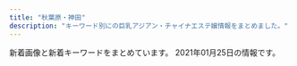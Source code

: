 ```yaml
---
title: "秋葉原・神田"
description: "キーワード別にの巨乳アジアン・チャイナエステ嬢情報をまとめました。"
---
```


新着画像と新着キーワードをまとめています。
2021年01月25日の情報です。

<DmmAffiliateIns />
<KeywordTable
  shops={
    [
    {
        "img_links": [
            "http://yuri.es-relax.info/gals/mimi1.jpg",
            "http://yuri.es-relax.info/images/info3.png",
            "http://yuri.es-relax.info/images/hana1.jpg",
            "http://yuri.es-relax.info/images/bg_header.jpg",
            "http://yuri.es-relax.info/gals/riri1.jpg",
            "http://yuri.es-relax.info/images/sayuri1.jpg",
            "http://yuri.es-relax.info/images/info5.jpg",
            "http://yuri.es-relax.info/gals/yuki1.jpg",
            "http://yuri.es-relax.info/images/nana1.jpg",
            "http://yuri.es-relax.info/images/nao1.jpg",
            "http://yuri.es-relax.info/images/yuyu1.jpg"
        ],
        "keywords": {
            "88": 2,
            "D": 12,
            "86": 14
        },
        "station": "JR\u795e\u7530\u99c5\u6771\u53e3",
        "name": "\u767e\u5408",
        "url": "http://yuri.es-relax.info/"
    },
    {
        "keywords": {
            "86": 1,
            "88": 2,
            "84": 2,
            "85": 7,
            "C": 9,
            "87": 6,
            "89": 1
        },
        "url": "http://genki-morix2.asia/",
        "img_links": [
            "http://genki-morix2.asia/img/Q.png",
            "http://genki-morix2.asia/img/st30.jpg",
            "http://genki-morix2.asia/img/no-photo-newface.jpg",
            "http://genki-morix2.asia/img/st47.jpg",
            "http://genki-morix2.asia/img/st019.jpg",
            "http://genki-morix2.asia/img/st19.jpg",
            "http://genki-morix2.asia/img/st24.jpg",
            "http://genki-morix2.asia/img/st52.jpg",
            "http://genki-morix2.asia/img/st38.jpg",
            "http://genki-morix2.asia/img/st53.jpg",
            "http://genki-morix2.asia/img/sta55.jpg",
            "http://genki-morix2.asia/img/i.png",
            "http://genki-morix2.asia/img/botton.png",
            "http://genki-morix2.asia/img/sta56.jpg",
            "http://genki-morix2.asia/img/sta57.jpg",
            "http://genki-morix2.asia/img/st55.jpg",
            "http://genki-morix2.asia/img/st17.jpg",
            "http://genki-morix2.asia/img/st053.jpg",
            "http://genki-morix2.asia/img/a.png",
            "http://genki-morix2.asia/img/st16.jpg",
            "http://genki-morix2.asia/img/st56.jpg",
            "http://genki-morix2.asia/img/st57.jpg",
            "http://genki-morix2.asia/img/st54.jpg"
        ],
        "station": "JR\u795e\u7530\u99c5\u6771\u53e3",
        "name": "\u5143\u6c17\u30e2\u30ea\u30e2\u30ea"
    },
    {
        "keywords": {
            "C": 20,
            "88": 3,
            "87": 6,
            "E": 7,
            "86": 3,
            "85": 2,
            "84": 3,
            "D": 7
        },
        "name": "\u5922",
        "station": "\u6d45\u8349\u6a4b\u99c5",
        "img_links": [
            "http://yume-massage.info/img/st9.jpg",
            "http://yume-massage.info/sp/img/botton.jpg",
            "http://yume-massage.info/sp/img/kan.jpg",
            "http://yume-massage.info/img/kan.jpg",
            "http://yume-massage.info/img/sta9.jpg",
            "http://yume-massage.info/img/st6.jpg",
            "http://yume-massage.info/sp/img/time.jpg",
            "http://yume-massage.info/img/sta4.jpg",
            "http://yume-massage.info/sp/img/t-t.jpg",
            "http://yume-massage.info/sp/img/p-10.jpg",
            "http://yume-massage.info/sp/img/s1.jpg",
            "http://yume-massage.info/img/st3.jpg",
            "http://yume-massage.info/sp/img/p-6.jpg",
            "http://yume-massage.info/img/st2.jpg",
            "http://yume-massage.info/sp/img/s6.jpg",
            "http://yume-massage.info/sp/img/cam.jpg",
            "http://yume-massage.info/img/s1.jpg",
            "http://yume-massage.info/img/sta1.jpg",
            "http://yume-massage.info/sp/img/add.jpg",
            "http://yume-massage.info/img/s4.jpg",
            "http://yume-massage.info/img/sta6.jpg",
            "http://yume-massage.info/sp/img/s9.jpg",
            "http://yume-massage.info/img/st1.jpg",
            "http://yume-massage.info/sp/img/t-s.jpg",
            "http://yume-massage.info/sp/img/pic.jpg",
            "http://yume-massage.info/img/mo.png",
            "http://yume-massage.info/img/s10.jpg",
            "http://yume-massage.info/img/head2.jpg",
            "http://yume-massage.info/img/xmas.png",
            "http://yume-massage.info/sp/img/pc.jpg",
            "http://yume-massage.info/img/s6.jpg",
            "http://yume-massage.info/sp/img/sys.jpg",
            "http://yume-massage.info/img/sta7.jpg",
            "http://yume-massage.info/img/s9.jpg",
            "http://yume-massage.info/img/sta8.jpg",
            "http://yume-massage.info/img/st4.jpg",
            "http://yume-massage.info/img/st8.jpg",
            "http://yume-massage.info/img/sta10.jpg",
            "http://yume-massage.info/sp/img/info.jpg",
            "http://yume-massage.info/img/s7.jpg",
            "http://yume-massage.info/sp/img/t-r.jpg",
            "http://yume-massage.info/sp/img/tit.jpg",
            "http://yume-massage.info/img/s8.jpg",
            "http://yume-massage.info/img/nos.jpg",
            "http://yume-massage.info/sp/img/s7.jpg",
            "http://yume-massage.info/sp/img/s10.jpg",
            "http://yume-massage.info/img/r9.jpg",
            "http://yume-massage.info/sp/img/tel.jpg",
            "http://yume-massage.info/sp/img/s4.jpg",
            "http://yume-massage.info/img/st7.jpg",
            "http://yume-massage.info/img/head.jpg",
            "http://yume-massage.info/sp/img/t-a.jpg",
            "http://yume-massage.info/img/botton.jpg",
            "http://yume-massage.info/img/st10.jpg",
            "http://yume-massage.info/sp/img/s8.jpg",
            "http://yume-massage.info/sp/img/add2.jpg",
            "http://yume-massage.info/img/st5.jpg",
            "http://yume-massage.info/img/st06.jpg",
            "http://yume-massage.info/sp/img/p-9.jpg",
            "http://yume-massage.info/sp/img/t-o.jpg"
        ],
        "url": "http://yume-massage.info/"
    },
    {
        "keywords": {
            "\u80f8": 1,
            "C": 12,
            "F": 3,
            "\u5de8\u4e73": 5,
            "96": 2,
            "H": 2,
            "85": 18,
            "83": 5,
            "90": 3,
            "\u4e73": 7,
            "89": 6,
            "88": 7,
            "\u30bb\u30af\u30b7\u30fc": 1,
            "D": 33,
            "86": 11,
            "84": 7,
            "87": 19,
            "E": 15,
            "\u304a\u3063\u3071\u3044": 1
        },
        "name": "\u5eb7\u697d\u5712",
        "img_links": [
            "https://static.a-side.com/photo/shop/12559/list.jpg",
            "https://static.a-side.com/photo/shop/21433/list.jpg",
            "https://static.a-side.com/photo/shop/31533/list.jpg",
            "https://img.a-side.com/photo/premium/20180601/14648_01_05_s.jpg",
            "https://img.a-side.com/photo/digicame/20210115/14648_01.jpg",
            "https://static.a-side.com/photo/shop/33915/list.jpg",
            "https://img.a-side.com/photo/premium/20190305/14648_01_05_s.jpg",
            "https://img.a-side.com/photo/koko/14648/massage/4.jpg",
            "https://static.a-side.com/photo/shop/18247/list.jpg",
            "https://www.a-side.com/k-kourakuen/staff/aoi/index.jpg",
            "https://static.a-side.com/photo/shop/34768/list.jpg",
            "https://img.a-side.com/photo/digicame/20210122/29625_04.jpg",
            "https://static.a-side.com/photo/shop/22504/list.jpg",
            "https://static.a-side.com/photo/shop/12568/list.jpg",
            "https://static.a-side.com/photo/shop/25640/list.jpg",
            "https://static.a-side.com/photo/shop/32833/list.jpg",
            "https://static.a-side.com/photo/shop/30371/list.jpg",
            "https://static.a-side.com/photo/shop/26035/list.jpg",
            "https://img.a-side.com/photo/koko/14648/girls/3.jpg",
            "https://static.a-side.com/photo/shop/33593/list.jpg",
            "https://static.a-side.com/photo/shop/15122/list.jpg",
            "https://static.a-side.com/photo/shop/32689/list.jpg",
            "https://img.a-side.com/photo/premium/20190305/14648_01_04_s.jpg",
            "https://static.a-side.com/photo/shop/33272/list.jpg",
            "https://static.a-side.com/photo/shop/16482/list.jpg",
            "https://img.a-side.com/photo/koko/24050/thumb.jpg",
            "https://static.a-side.com/photo/shop/28305/list.jpg",
            "https://static.a-side.com/photo/shop/32897/list.jpg",
            "https://img.a-side.com/photo/koko/14648/shop/2.jpg",
            "https://static.a-side.com/photo/shop/33456/list.jpg",
            "https://static.a-side.com/photo/shop/22601/list.jpg",
            "https://static.a-side.com/photo/shop/17223/list.jpg",
            "https://www.a-side.com/k-kourakuen/staff/momoko/01.jpg",
            "https://img.a-side.com/photo/premium/20201214/34140_01_index.jpg",
            "https://static.a-side.com/photo/shop/33606/list.jpg",
            "https://img.a-side.com/photo/premium/20190307/14648_01_06_s.jpg",
            "https://static.a-side.com/photo/shop/25170/list.jpg",
            "https://static.a-side.com/photo/shop/29848/list.jpg",
            "https://static.a-side.com/photo/shop/31396/list.jpg",
            "https://www.a-side.com/k-kourakuen/images/coupon/info.png",
            "https://img.a-side.com/photo/premium/20190308/14648_01_06_s.jpg",
            "https://static.a-side.com/photo/shop/16032/list.jpg",
            "https://static.a-side.com/photo/shop/21913/list.jpg",
            "https://img.a-side.com/photo/digicame/20210121/31406_01.jpg",
            "https://img.a-side.com/photo/premium/20190308/14648_01_08_s.jpg",
            "https://static.a-side.com/photo/shop/25026/list.jpg",
            "https://static.a-side.com/photo/shop/33637/list.jpg",
            "https://static.a-side.com/photo/shop/35170/list.jpg",
            "https://img.a-side.com/photo/premium/20190308/14648_01_04_s.jpg",
            "https://static.a-side.com/photo/shop/34512/list.jpg",
            "https://static.a-side.com/photo/shop/20251/list.jpg",
            "https://static.a-side.com/photo/shop/31018/list.jpg",
            "https://static.a-side.com/photo/shop/24528/list.jpg",
            "https://static.a-side.com/photo/shop/27129/list.jpg",
            "https://img.a-side.com/photo/premium/20190305/14648_01_06_s.jpg",
            "https://static.a-side.com/photo/shop/21985/list.jpg",
            "https://www.a-side.com/include/img/common/placeholder.png",
            "https://www.a-side.com/k-kourakuen/images/info/photo04.jpg",
            "https://img.a-side.com/photo/koko/14648/girls_p/2.jpg",
            "https://static.a-side.com/photo/shop/21762/list.jpg",
            "https://static.a-side.com/photo/shop/25785/list.jpg",
            "https://img.a-side.com/photo/premium/20210122/27898_01_top1.jpg",
            "https://www.a-side.com/include/img/shop/button_official.png",
            "https://img.a-side.com/photo/koko/14648/girls/2.jpg",
            "https://static.a-side.com/photo/shop/26274/list.jpg",
            "https://img.a-side.com/photo/premium/20190305/14648_01_02_s.jpg",
            "https://static.a-side.com/photo/shop/32006/list.jpg",
            "https://img.a-side.com/photo/premium/20180601/14648_01_06_s.jpg",
            "https://www.a-side.com/k-kourakuen/staff/emi/index.jpg",
            "https://img.a-side.com/photo/premium/20190305/14648_01_08_s.jpg",
            "https://static.a-side.com/photo/shop/30429/list.jpg",
            "https://static.a-side.com/photo/shop/31534/list.jpg",
            "https://img.a-side.com/photo/premium/20180601/14648_01_04_s.jpg",
            "https://static.a-side.com/photo/shop/20686/list.jpg",
            "https://www.a-side.com/k-kourakuen/images/top_notice.jpg",
            "https://static.a-side.com/photo/shop/21054/list.jpg",
            "https://static.a-side.com/photo/shop/22173/list.jpg",
            "https://img.a-side.com/photo/premium/20190307/14648_01_05_s.jpg",
            "https://img.a-side.com/photo/koko/14648/ss.jpg",
            "https://img.a-side.com/photo/koko/14648/girls/4.jpg",
            "https://img.a-side.com/photo/premium/20180601/14648_01_03_s.jpg",
            "https://static.a-side.com/photo/shop/33649/list.jpg",
            "https://static.a-side.com/photo/shop/35020/list.jpg",
            "https://static.a-side.com/photo/shop/34449/list.jpg",
            "https://www.a-side.com/k-kourakuen/staff/momoko/index.jpg",
            "https://static.a-side.com/photo/shop/33789/list.jpg",
            "https://img.a-side.com/photo/koko/14648/route/4.jpg",
            "https://static.a-side.com/photo/shop/19750/list.jpg",
            "https://static.a-side.com/photo/shop/31399/list.jpg",
            "https://static.a-side.com/photo/shop/33321/list.jpg",
            "https://static.a-side.com/photo/shop/16384/list.jpg",
            "https://img.a-side.com/photo/koko/14648/massage/3.jpg",
            "https://img.a-side.com/photo/premium/20180601/14648_01_02_s.jpg",
            "https://static.a-side.com/photo/shop/16718/list.jpg",
            "https://static.a-side.com/photo/shop/29730/list.jpg",
            "https://static.a-side.com/photo/shop/20342/list.jpg",
            "https://www.a-side.com/include/img/premium/placeholder.png",
            "https://static.a-side.com/photo/shop/32607/list.jpg",
            "https://static.a-side.com/photo/shop/31411/list.jpg",
            "https://img.a-side.com/photo/premium/20190307/14648_01_01_s.jpg",
            "https://static.a-side.com/photo/shop/15858/list.jpg",
            "https://img.a-side.com/photo/premium/20170926/14648_01_08_s.jpg",
            "https://img.a-side.com/photo/digicame/20210121/22107_02.jpg",
            "https://static.a-side.com/photo/shop/23877/list.jpg",
            "https://static.a-side.com/photo/shop/12836/list.jpg",
            "https://static.a-side.com/photo/shop/19068/list.jpg",
            "https://static.a-side.com/photo/shop/30259/list.jpg",
            "https://static.a-side.com/photo/shop/14189/list.jpg",
            "https://img.a-side.com/photo/weekly/20210122/top.jpg",
            "https://www.a-side.com/k-kourakuen/images/banner/koko_468x60.jpg",
            "https://www.a-side.com/include/img/shop/button_official_l.png",
            "https://img.a-side.com/photo/digicame/20210122/29625_02.jpg",
            "https://static.a-side.com/photo/shop/17252/list.jpg",
            "https://static.a-side.com/photo/shop/16078/list.jpg",
            "https://img.a-side.com/photo/digicame/20210119/31399_04.jpg",
            "https://img.a-side.com/photo/koko/14648/shop/4.jpg",
            "https://img.a-side.com/photo/digicame/20210119/25065_04.jpg",
            "https://www.a-side.com/k-kourakuen/staff/kasumi/index.jpg",
            "https://img.a-side.com/photo/premium/20170926/14648_01_03_s.jpg",
            "https://static.a-side.com/photo/shop/34847/list.jpg",
            "https://img.a-side.com/photo/premium/20190308/14648_01_05_s.jpg",
            "https://static.a-side.com/photo/shop/31455/list.jpg",
            "https://static.a-side.com/photo/shop/30069/list.jpg",
            "https://img.a-side.com/photo/premium/20170926/14648_01_02_s.jpg",
            "https://img.a-side.com/photo/koko/14648/girls_p/4.jpg",
            "https://static.a-side.com/photo/shop/34987/list.jpg",
            "https://static.a-side.com/photo/shop/24265/list.jpg",
            "https://img.a-side.com/photo/premium/20210121/30113_01_top2.jpg",
            "https://img.a-side.com/photo/premium/20190305/14648_01_sp.jpg",
            "https://img.a-side.com/photo/digicame/20210121/31406_02.jpg",
            "https://static.a-side.com/photo/shop/35215/list.jpg",
            "https://img.a-side.com/photo/premium/20170926/14648_01_05_s.jpg",
            "https://img.a-side.com/photo/digicame/20210119/25065_02.jpg",
            "https://static.a-side.com/photo/shop/33592/list.jpg",
            "https://static.a-side.com/photo/shop/25019/list.jpg",
            "https://static.a-side.com/photo/shop/30361/list.jpg",
            "https://img.a-side.com/photo/premium/20210121/30113_01_top1.jpg",
            "https://static.a-side.com/photo/shop/20362/list.jpg",
            "https://static.a-side.com/photo/shop/33402/list.jpg",
            "https://www.a-side.com/k-kourakuen/images/coupon/presented.png",
            "https://www.a-side.com/k-kourakuen/images/massage/photo02.jpg",
            "https://static.a-side.com/photo/shop/22869/list.jpg",
            "https://static.a-side.com/photo/shop/22107/list.jpg",
            "https://static.a-side.com/photo/shop/26456/list.jpg",
            "https://img.a-side.com/photo/koko/14648/girls_p/1.jpg",
            "https://img.a-side.com/photo/koko/14648/girls/1.jpg",
            "https://img.a-side.com/photo/premium/20210125/34965_01_top1.jpg",
            "https://static.a-side.com/photo/shop/21711/list.jpg",
            "https://img.a-side.com/photo/premium/20190307/14648_01_08_s.jpg",
            "https://static.a-side.com/photo/shop/28456/list.jpg",
            "https://static.a-side.com/photo/shop/27698/list.jpg",
            "https://static.a-side.com/photo/shop/31813/list.jpg",
            "https://static.a-side.com/photo/shop/32924/list.jpg",
            "https://img.a-side.com/photo/premium/20190305/14648_01_01_s.jpg",
            "https://img.a-side.com/photo/premium/20190305/14648_01_03_s.jpg",
            "https://static.a-side.com/photo/shop/30509/list.jpg",
            "https://static.a-side.com/photo/shop/25495/list.jpg",
            "https://static.a-side.com/photo/shop/20991/list.jpg",
            "https://static.a-side.com/photo/shop/19746/list.jpg",
            "https://static.a-side.com/photo/shop/10346/list.jpg",
            "https://static.a-side.com/photo/shop/31388/list.jpg",
            "https://static.a-side.com/photo/shop/27777/list.jpg",
            "https://img.a-side.com/photo/premium/20190307/14648_01_04_s.jpg",
            "https://www.a-side.com/k-kourakuen/images/covergirl.jpg",
            "https://static.a-side.com/photo/shop/30051/list.jpg",
            "https://static.a-side.com/photo/shop/35149/list.jpg",
            "https://static.a-side.com/photo/shop/28223/list.jpg",
            "https://www.a-side.com/k-kourakuen/staff/mimi/index.jpg",
            "https://static.a-side.com/photo/shop/34764/list.jpg",
            "https://img.a-side.com/photo/premium/20201211/34140_01_index.jpg",
            "https://static.a-side.com/photo/shop/27898/list.jpg",
            "https://static.a-side.com/photo/shop/30305/list.jpg",
            "https://www.a-side.com/k-kourakuen/images/massage/photo03.jpg",
            "https://static.a-side.com/photo/shop/26192/list.jpg",
            "https://static.a-side.com/photo/shop/30346/list.jpg",
            "https://static.a-side.com/photo/shop/31363/list.jpg",
            "https://img.a-side.com/photo/premium/20190307/14648_01_sp.jpg",
            "https://static.a-side.com/photo/shop/27630/list.jpg",
            "https://static.a-side.com/photo/shop/34961/list.jpg",
            "https://img.a-side.com/photo/kandeli/19498.jpg",
            "https://static.a-side.com/photo/shop/33490/list.jpg",
            "https://static.a-side.com/photo/shop/29858/list.jpg",
            "https://static.a-side.com/photo/shop/21136/list.jpg",
            "https://static.a-side.com/photo/shop/25598/list.jpg",
            "https://www.a-side.com/include/img/area_each/icon_koko.png",
            "https://img.a-side.com/photo/premium/20210125/34965_01_top2.jpg",
            "https://www.a-side.com/include/img/shop/best-price.png",
            "https://www.a-side.com/k-kourakuen/images/massage/photo04.jpg",
            "https://static.a-side.com/photo/shop/31406/list.jpg",
            "https://static.a-side.com/photo/shop/32614/list.jpg",
            "https://static.a-side.com/photo/shop/34140/list.jpg",
            "https://img.a-side.com/photo/koko/14648/shop/1.jpg",
            "https://static.a-side.com/photo/shop/25050/list.jpg",
            "https://static.a-side.com/photo/shop/34669/list.jpg",
            "https://static.a-side.com/photo/shop/31391/list.jpg",
            "https://static.a-side.com/photo/shop/11708/list.jpg",
            "https://img.a-side.com/photo/premium/20210122/27898_01_top2.jpg",
            "https://static.a-side.com/photo/shop/33849/list.jpg",
            "https://static.a-side.com/photo/shop/34660/list.jpg",
            "https://img.a-side.com/photo/koko/14648/shop/3.jpg",
            "https://img.a-side.com/photo/premium/20170926/14648_01_04_s.jpg",
            "https://img.a-side.com/photo/premium/20210122/27898_01_sp.jpg",
            "https://img.a-side.com/photo/premium/20180601/14648_01_sp.jpg",
            "https://img.a-side.com/photo/premium/20180601/14648_01_01_s.jpg",
            "https://static.a-side.com/photo/shop/34169/list.jpg",
            "https://img.a-side.com/photo/koko/34965/thumb.jpg",
            "https://img.a-side.com/photo/premium/20210119/33649_01_sp.jpg",
            "https://static.a-side.com/photo/shop/34071/list.jpg",
            "https://img.a-side.com/photo/koko/14648/massage/2.jpg",
            "https://static.a-side.com/photo/shop/31758/list.jpg",
            "https://static.a-side.com/photo/shop/10590/list.jpg",
            "https://www.a-side.com/k-kourakuen/staff/aoi/01.jpg",
            "https://static.a-side.com/photo/shop/21540/list.jpg",
            "https://static.a-side.com/photo/shop/28789/list.jpg",
            "https://static.a-side.com/photo/shop/26547/list.jpg",
            "https://static.a-side.com/photo/shop/28058/list.jpg",
            "https://static.a-side.com/photo/shop/22696/list.jpg",
            "https://static.a-side.com/photo/shop/33596/list.jpg",
            "https://static.a-side.com/photo/shop/22456/list.jpg",
            "https://static.a-side.com/photo/shop/33377/list.jpg",
            "https://img.a-side.com/photo/premium/20190307/14648_01_02_s.jpg",
            "https://static.a-side.com/photo/shop/33406/list.jpg",
            "https://img.a-side.com/photo/premium/20170926/14648_01_sp.jpg",
            "https://img.a-side.com/photo/premium/20170926/14648_01_01_s.jpg",
            "https://static.a-side.com/photo/shop/19411/list.jpg",
            "https://static.a-side.com/photo/shop/29625/list.jpg",
            "https://static.a-side.com/photo/shop/33708/list.jpg",
            "https://static.a-side.com/photo/shop/25465/list.jpg",
            "https://static.a-side.com/photo/shop/29655/list.jpg",
            "https://static.a-side.com/photo/shop/33529/list.jpg",
            "https://img.a-side.com/photo/digicame/20210122/26456_01.jpg",
            "https://static.a-side.com/photo/shop/25398/list.jpg",
            "https://static.a-side.com/photo/shop/35018/list.jpg",
            "https://static.a-side.com/photo/shop/18324/list.jpg",
            "https://static.a-side.com/photo/shop/26654/list.jpg",
            "https://img.a-side.com/photo/premium/20190308/14648_01_sp.jpg",
            "https://static.a-side.com/photo/shop/31175/list.jpg",
            "https://static.a-side.com/photo/shop/29914/list.jpg",
            "https://static.a-side.com/photo/shop/20875/list.jpg",
            "https://static.a-side.com/photo/shop/30704/list.jpg",
            "https://static.a-side.com/photo/shop/27501/list.jpg",
            "https://static.a-side.com/photo/shop/14648/list.jpg",
            "https://static.a-side.com/photo/shop/27348/list.jpg",
            "https://static.a-side.com/photo/shop/29606/list.jpg",
            "https://img.a-side.com/photo/koko/32924/thumb.jpg",
            "https://static.a-side.com/photo/shop/26130/list.jpg",
            "https://www.a-side.com/k-kourakuen/staff/haru/index.jpg",
            "https://img.a-side.com/photo/premium/20180601/14648_01_08_s.jpg",
            "https://static.a-side.com/photo/shop/30040/list.jpg",
            "https://static.a-side.com/photo/shop/22728/list.jpg",
            "https://static.a-side.com/photo/shop/20335/list.jpg",
            "https://static.a-side.com/photo/shop/35132/list.jpg",
            "https://static.a-side.com/photo/shop/26502/list.jpg",
            "https://static.a-side.com/photo/shop/19987/list.jpg",
            "https://static.a-side.com/photo/shop/18614/list.jpg",
            "https://img.a-side.com/photo/premium/20190307/14648_01_03_s.jpg",
            "https://static.a-side.com/photo/shop/16272/list.jpg",
            "https://img.a-side.com/photo/koko/34987/thumb.jpg",
            "https://static.a-side.com/photo/shop/25236/list.jpg",
            "https://static.a-side.com/photo/shop/12823/list.jpg",
            "https://static.a-side.com/photo/shop/25675/list.jpg",
            "https://static.a-side.com/photo/shop/30901/list.jpg",
            "https://static.a-side.com/photo/shop/16733/list.jpg",
            "https://static.a-side.com/photo/shop/29705/list.jpg",
            "https://img.a-side.com/photo/koko/14648/route/3.jpg",
            "https://img.a-side.com/photo/premium/20210120/34449_01_sp.jpg",
            "https://static.a-side.com/photo/shop/35086/list.jpg",
            "https://img.a-side.com/photo/koko/14648/route/1.jpg",
            "https://www.a-side.com/k-kourakuen/images/massage/photo01.jpg",
            "https://img.a-side.com/photo/premium/20190307/14648_01_07_s.jpg",
            "https://static.a-side.com/photo/shop/30113/list.jpg",
            "https://www.a-side.com/include/img/premium/dummy.png",
            "https://static.a-side.com/photo/shop/34907/list.jpg",
            "https://static.a-side.com/photo/shop/34965/list.jpg",
            "https://static.a-side.com/photo/shop/27473/list.jpg",
            "https://img.a-side.com/photo/koko/14648/massage/1.jpg",
            "https://static.a-side.com/photo/shop/25065/list.jpg",
            "https://img.a-side.com/photo/koko/14648/route/2.jpg",
            "https://img.a-side.com/photo/premium/20180601/14648_01_07_s.jpg",
            "https://static.a-side.com/photo/shop/24920/list.jpg",
            "https://img.a-side.com/photo/premium/20190305/14648_01_07_s.jpg",
            "https://img.a-side.com/photo/premium/20210121/30113_01_sp.jpg",
            "https://img.a-side.com/photo/digicame/20210122/26456_02.jpg",
            "https://img.a-side.com/photo/kandeli/13332.jpg",
            "https://static.a-side.com/photo/shop/30648/list.jpg",
            "https://static.a-side.com/photo/shop/21196/list.jpg",
            "https://static.a-side.com/photo/shop/22918/list.jpg",
            "https://img.a-side.com/photo/premium/20170926/14648_01_06_s.jpg",
            "https://static.a-side.com/photo/shop/27398/list.jpg",
            "https://static.a-side.com/photo/shop/25875/list.jpg",
            "https://static.a-side.com/photo/shop/16019/list.jpg",
            "https://img.a-side.com/photo/digicame/20210122/29625_01.jpg",
            "https://www.a-side.com/k-kourakuen/images/info/photo02.jpg",
            "https://static.a-side.com/photo/shop/27516/list.jpg",
            "https://static.a-side.com/photo/shop/28062/list.jpg",
            "https://img.a-side.com/photo/premium/20170926/14648_01_07_s.jpg",
            "https://static.a-side.com/photo/shop/33796/list.jpg",
            "https://img.a-side.com/photo/koko/14648/girls_p/3.jpg",
            "https://img.a-side.com/photo/premium/20190308/14648_01_03_s.jpg",
            "https://static.a-side.com/photo/shop/20165/list.jpg",
            "https://img.a-side.com/photo/premium/20190308/14648_01_02_s.jpg",
            "https://img.a-side.com/photo/koko/14648/image.jpg",
            "https://static.a-side.com/photo/shop/26974/list.jpg",
            "https://img.a-side.com/photo/premium/20190308/14648_01_07_s.jpg",
            "https://www.a-side.com/k-kourakuen/staff/moe/index.jpg",
            "https://www.a-side.com/k-kourakuen/images/info/photo03.jpg",
            "https://img.a-side.com/photo/digicame/20210118/32458_04.jpg",
            "https://static.a-side.com/photo/shop/18452/list.jpg",
            "https://static.a-side.com/photo/shop/34644/list.jpg",
            "https://static.a-side.com/photo/shop/25429/list.jpg",
            "https://static.a-side.com/photo/shop/14310/list.jpg",
            "https://static.a-side.com/photo/shop/24050/list.jpg",
            "https://static.a-side.com/photo/shop/35000/list.jpg",
            "https://static.a-side.com/photo/shop/29395/list.jpg",
            "https://www.a-side.com/k-kourakuen/images/info/photo01.jpg",
            "https://static.a-side.com/photo/shop/26717/list.jpg",
            "https://static.a-side.com/photo/shop/33585/list.jpg",
            "https://www.a-side.com/k-kourakuen/staff/mimi/01.jpg",
            "https://img.a-side.com/photo/premium/20190308/14648_01_01_s.jpg",
            "https://www.a-side.com/include/img/top/button_twitter.png",
            "https://static.a-side.com/photo/shop/24663/list.jpg",
            "https://static.a-side.com/photo/shop/27592/list.jpg",
            "https://www.a-side.com/include/img/shop/button_official_s.png"
        ],
        "url": "https://www.a-side.com/k-kourakuen/",
        "station": "JR\u795e\u7530\u99c5\u5317\u53e3"
    },
    {
        "url": "http://yu-ai.work/",
        "station": "JR\u79cb\u8449\u539f\u99c5\u662d\u548c\u901a\u308a\u53e3",
        "img_links": [
            "http://yu-ai.work/sp/img/info.jpg",
            "http://yu-ai.work/sp/img/time.jpg",
            "http://yu-ai.work/img/st020.jpg",
            "http://yu-ai.work/sp/img/sta19.jpg",
            "http://yu-ai.work/img/st015.jpg",
            "http://yu-ai.work/sp/img/botton.jpg",
            "http://yu-ai.work/img/nos.jpg",
            "http://yu-ai.work/sp/img/pic.jpg",
            "http://yu-ai.work/img/st9.jpg",
            "http://yu-ai.work/img/st009.jpg",
            "http://yu-ai.work/sp/img/p18.jpg",
            "http://yu-ai.work/img/sc18.jpg",
            "http://yu-ai.work/img/acc1.jpg",
            "http://yu-ai.work/sp/img/acc2.jpg",
            "http://yu-ai.work/img/head.jpg",
            "http://yu-ai.work/img/sc15.jpg",
            "http://yu-ai.work/img/sta14.jpg",
            "http://yu-ai.work/img/sta20.jpg",
            "http://yu-ai.work/img/men-es-ran.jpg",
            "http://yu-ai.work/img/st16.jpg",
            "http://yu-ai.work/img/st010.jpg",
            "http://yu-ai.work/img/sta9.jpg",
            "http://yu-ai.work/img/st20.jpg",
            "http://yu-ai.work/sp/img/cam.jpg",
            "http://yu-ai.work/img/sc16.jpg",
            "http://yu-ai.work/img/st15.jpg",
            "http://yu-ai.work/img/sta16.jpg",
            "http://yu-ai.work/img/st09.jpg",
            "http://yu-ai.work/sp/img/sta12.jpg",
            "http://yu-ai.work/img/st10.jpg",
            "http://yu-ai.work/img/st0012.jpg",
            "http://yu-ai.work/sp/img/sta18.jpg",
            "http://yu-ai.work/img/st13.jpg",
            "http://yu-ai.work/img/acc2.jpg",
            "http://yu-ai.work/img/st019.jpg",
            "http://yu-ai.work/sp/img/sta10.jpg",
            "http://yu-ai.work/img/sc19.jpg",
            "http://yu-ai.work/sp/img/sta17.jpg",
            "http://yu-ai.work/img/st014.jpg",
            "http://yu-ai.work/sp/img/t-t.jpg",
            "http://yu-ai.work/img/st012.jpg",
            "http://yu-ai.work/img/st013.jpg",
            "http://yu-ai.work/img/st18.jpg",
            "http://yu-ai.work/sp/img/sta15.jpg",
            "http://yu-ai.work/img/st018.jpg",
            "http://yu-ai.work/sp/img/p17.jpg",
            "http://yu-ai.work/img/botton.jpg",
            "http://yu-ai.work/img/st14.jpg",
            "http://yu-ai.work/img/sc17.jpg",
            "http://yu-ai.work/img/sta15.jpg",
            "http://yu-ai.work/img/sc10.jpg",
            "http://yu-ai.work/img/st0013.jpg",
            "http://yu-ai.work/sp/img/t-r.jpg",
            "http://yu-ai.work/sp/img/acc3.jpg",
            "http://yu-ai.work/sp/img/p20.jpg",
            "http://yu-ai.work/sp/img/acc1.jpg",
            "http://yu-ai.work/img/sc14.jpg",
            "http://yu-ai.work/sp/img/p19.jpg",
            "http://yu-ai.work/sp/img/pc.jpg",
            "http://yu-ai.work/sp/img/t-a.jpg",
            "http://yu-ai.work/img/st17.jpg",
            "http://yu-ai.work/sp/img/tit.jpg",
            "http://yu-ai.work/img/sta18.jpg",
            "http://yu-ai.work/sp/img/t-s.jpg",
            "http://yu-ai.work/img/sta12.jpg",
            "http://yu-ai.work/img/sc9.jpg",
            "http://yu-ai.work/img/sc12.jpg",
            "http://yu-ai.work/sp/img/add.jpg",
            "http://yu-ai.work/sp/img/sys.jpg",
            "http://yu-ai.work/sp/img/t-o.jpg",
            "http://yu-ai.work/img/st19.jpg",
            "http://yu-ai.work/sp/img/tel.jpg",
            "http://yu-ai.work/img/sta13.jpg",
            "http://yu-ai.work/sp/img/sta13.jpg",
            "http://yu-ai.work/img/sc20.jpg",
            "http://yu-ai.work/sp/img/sta14.jpg",
            "http://yu-ai.work/img/sta10.jpg",
            "http://yu-ai.work/img/sc13.jpg",
            "http://yu-ai.work/img/sta17.jpg",
            "http://yu-ai.work/sp/img/sta20.jpg",
            "http://yu-ai.work/sp/img/sta16.jpg",
            "http://yu-ai.work/img/st12.jpg",
            "http://yu-ai.work/img/sta19.jpg",
            "http://yu-ai.work/sp/img/sta9.jpg",
            "http://yu-ai.work/img/acc3.jpg",
            "http://yu-ai.work/img/fla.jpg"
        ],
        "keywords": {
            "87": 3,
            "86": 3,
            "84": 3,
            "C": 24,
            "D": 24,
            "E": 3,
            "85": 24
        },
        "name": "\u7652\u611b"
    },
    {
        "url": "http://yudokoro.xyz/",
        "station": "JR\u795e\u7530\u99c5\u5317\u53e3",
        "img_links": [
            "http://yudokoro.xyz/images/st/st_yumi.jpg",
            "http://yudokoro.xyz/images/st/st_koko.jpg",
            "http://yudokoro.xyz/images/campaign.jpg",
            "http://yudokoro.xyz/images/st/st_maya.jpg",
            "http://yudokoro.xyz/images/st/st_yuyu.jpg",
            "http://yudokoro.xyz/images/st/st_ana.jpg",
            "http://yudokoro.xyz/images/header_img.png",
            "http://yudokoro.xyz/images/st/st_miho.jpg",
            "http://yudokoro.xyz/images/st/st_rena.jpg",
            "http://yudokoro.xyz/images/st/st_ao.jpg",
            "http://yudokoro.xyz/images/header_main_visual3.jpg",
            "http://yudokoro.xyz/images/news_image.jpg",
            "http://yudokoro.xyz/images/st/st_momoka.jpg",
            "http://yudokoro.xyz/images/st/st_ai.jpg",
            "http://yudokoro.xyz/images/st/st_rara.jpg",
            "http://yudokoro.xyz/images/header_main_visual1.jpg",
            "http://yudokoro.xyz/images/header_main_visual2.jpg",
            "http://yudokoro.xyz/images/st/st_miro.jpg",
            "http://yudokoro.xyz/images/concept.jpg"
        ],
        "name": "\u7652\u51e6\uff5e\u3086\u3069\u3053\u308d",
        "keywords": {
            "D": 144,
            "E": 50,
            "G": 22,
            "F": 25,
            "C": 47
        }
    },
    {
        "station": "JR\u6d45\u8349\u6a4b\u99c5\u6771\u53e3",
        "img_links": [
            "http://x-akb.info/img/p-34.jpg",
            "http://x-akb.info/img/t2.jpg",
            "http://x-akb.info/img/p-36.jpg",
            "http://x-akb.info/img/t1.jpg",
            "http://x-akb.info/img/nos.jpg",
            "http://x-akb.info/img/p-40.jpg",
            "http://x-akb.info/img/p-44.jpg",
            "http://x-akb.info/img/st46.jpg",
            "http://x-akb.info/img/p-42.jpg",
            "http://x-akb.info/img/st035.jpg",
            "http://x-akb.info/img/p-50.jpg",
            "http://x-akb.info/img/st049.jpg",
            "http://x-akb.info/img/mo.png",
            "http://x-akb.info/img/st34.jpg",
            "http://x-akb.info/img/p-45.jpg",
            "http://x-akb.info/img/p-43.jpg",
            "http://x-akb.info/img/t3.jpg",
            "http://asakusabashi.analytics.qlook.net/counter.png",
            "http://x-akb.info/img/bottom.png",
            "http://x-akb.info/img/st043.jpg",
            "http://x-akb.info/img/st35.jpg",
            "http://x-akb.info/img/st050.jpg",
            "http://x-akb.info/img/p-46.jpg",
            "http://x-akb.info/img/st45.jpg",
            "http://x-akb.info/img/p-49.jpg",
            "http://x-akb.info/img/p-35.jpg",
            "http://x-akb.info/img/st0035.jpg",
            "http://x-akb.info/img/st50.jpg",
            "http://x-akb.info/img/st00049.jpg",
            "http://x-akb.info/img/st49.jpg",
            "http://x-akb.info/img/st40.jpg",
            "http://x-akb.info/img/st36.jpg",
            "http://x-akb.info/img/st0049.jpg",
            "http://x-akb.info/img/st0043.jpg",
            "http://x-akb.info/img/st42.jpg",
            "http://x-akb.info/img/st44.jpg"
        ],
        "keywords": {
            "85": 1,
            "D": 10,
            "86": 4,
            "87": 5,
            "C": 18,
            "84": 1,
            "F": 1
        },
        "name": "AKB",
        "url": "http://x-akb.info/"
    },
    {
        "url": "http://k-cocoro.co/",
        "station": "JR\u795e\u7530\u99c5\u6771\u53e3",
        "name": "COCORO",
        "keywords": {
            "E": 4,
            "G": 1,
            "D": 4
        },
        "img_links": [
            "http://k-cocoro.co/images/girl_top.png",
            "http://k-cocoro.co/images/g3.jpg",
            "http://k-cocoro.co/images/nei_03.png",
            "http://k-cocoro.co/images/002.jpg",
            "http://k-cocoro.co/images/gg1.jpg",
            "http://k-cocoro.co/images/girl_01.png",
            "http://k-cocoro.co/images/noimage.jpg",
            "http://k-cocoro.co/images/gg2.jpg",
            "http://k-cocoro.co/images/yu.jpg",
            "http://k-cocoro.co/images/004.jpg",
            "http://k-cocoro.co/images/mail.png",
            "http://k-cocoro.co/images/shishu_03.jpg",
            "http://k-cocoro.co/images/news_top.jpg",
            "http://k-cocoro.co/images/remo.jpg",
            "http://k-cocoro.co/images/grande.jpg",
            "http://k-cocoro.co/images/003.jpg",
            "http://k-cocoro.co/images/tite-staff.png",
            "http://k-cocoro.co/images/momo.jpg",
            "http://k-cocoro.co/images/yui.jpg",
            "http://k-cocoro.co/images/mya.jpg",
            "http://k-cocoro.co/images/girlx_top.png",
            "http://k-cocoro.co/images/001.jpg",
            "http://k-cocoro.co/images/shishu_02.jpg",
            "http://k-cocoro.co/images/right_top.png",
            "http://k-cocoro.co/images/pagetop.png",
            "http://k-cocoro.co/images/tite-magazine.png",
            "http://k-cocoro.co/images/nei_01.png",
            "http://k-cocoro.co/images/shishu_01.jpg",
            "http://k-cocoro.co/images/ss.jpg",
            "http://k-cocoro.co/images/s2.jpg",
            "http://k-cocoro.co/images/right_bottom.png",
            "http://k-cocoro.co/images/girl_03.png"
        ]
    },
    {
        "name": "\u30d3\u30fc\u30c1\u306e\u85ab",
        "url": "https://kanda-massage.com/",
        "station": "JR\u795e\u7530\u99c5\u6771\u53e3",
        "keywords": {
            "E": 2,
            "D": 3,
            "F": 3,
            "85": 3,
            "88": 1,
            "83": 2,
            "C": 4,
            "86": 2,
            "87": 2,
            "84": 2
        },
        "img_links": [
            "https://kanda-massage.com/images/img_header.png",
            "https://kanda-massage.com/images/vis_castframe_02.png",
            "https://kanda-massage.com/images/icon_new.png",
            "https://kanda-massage.com/images/img_concept_01.png",
            "https://kanda-massage.com/images/btn_next.png",
            "https://kanda-massage.com/images/bnr_88_31.png",
            "https://kanda-massage.com/images_staff/191/111612091561.jpg",
            "https://kanda-massage.com/images/btn_magazine.png",
            "https://kanda-massage.com/images_staff/183/091910451054.jpg",
            "https://kanda-massage.com/images_staff/175/111615335228.jpg",
            "https://kanda-massage.com/images/info_txt.png",
            "https://kanda-massage.com/images_staff/188/11171243367.jpg",
            "https://kanda-massage.com/images/bnr_160_45.png",
            "https://kanda-massage.com/images_staff/184/113019080934.jpg",
            "https://kanda-massage.com/images_staff/190/101520025592.jpg",
            "https://kanda-massage.com/images_staff/182/101020585487.jpg",
            "https://kanda-massage.com/images/bnr_468_60.png",
            "https://kanda-massage.com/images/footer_mobile.png",
            "https://kanda-massage.com/images_banner/111713262692.jpg",
            "https://kanda-massage.com/images_banner/11111638218.jpg",
            "https://kanda-massage.com/images_staff/167/101810131159.jpg",
            "https://kanda-massage.com/images/koko_468x60.png",
            "https://kanda-massage.com/images_banner/111517235762.jpg",
            "https://kanda-massage.com/images/corona.jpg",
            "https://kanda-massage.com/images_topics/images/12gal.png",
            "https://kanda-massage.com/images/btn_back.png",
            "https://kanda-massage.com/images_staff/182/101020584790.jpg",
            "https://kanda-massage.com/images_staff/181/091417192853.jpg",
            "https://kanda-massage.com/images/no_image.jpg",
            "https://kanda-massage.com/images_banner/112217520437.jpg",
            "https://kanda-massage.com/images/new_girl.png",
            "https://kanda-massage.com/images_staff/193/112917122759.jpg",
            "https://kanda-massage.com/images_staff/194/12181019056.jpg",
            "https://kanda-massage.com/images_staff/174/09141719557.jpg",
            "https://kanda-massage.com/images_banner/111517152351.jpg",
            "https://kanda-massage.com/images_staff/174/091416423686.jpg",
            "https://kanda-massage.com/images_topics/images/1gal.png",
            "https://kanda-massage.com/images/bnr_200_40.png"
        ]
    },
    {
        "img_links": [
            "https://kanda-on.work/images/st/st_yuzuki.jpg",
            "https://kanda-on.work/images/st/st_sakura.jpg",
            "https://kanda-on.work/images/st/st_ako.jpg",
            "https://kanda-on.work/images/st/st_rara.jpg",
            "https://kanda-on.work/images/top.png",
            "https://kanda-on.work/images/st/st_yuki.jpg",
            "https://kanda-on.work/images/st/st_natsuko.jpg",
            "https://kanda-on.work/images/st/st_rara2.jpg",
            "https://kanda-on.work/images/st/st_mika2.jpg",
            "https://kanda-on.work/images/top2.png",
            "https://kanda-on.work/images/st/st_arisa.jpg",
            "https://kanda-on.work/images/st/st_miki.jpg",
            "https://kanda-on.work/images/st/st_kiki.jpg",
            "https://kanda-on.work/images/st/st_yuri.jpg",
            "https://kanda-on.work/images/st/st_akira.jpg",
            "https://kanda-on.work/images/st/st_kana.jpg",
            "https://kanda-on.work/images/st/st_kaori.jpg",
            "https://kanda-on.work/images/top_campaign.jpg",
            "https://kanda-on.work/images/st/st_ruru.jpg",
            "https://kanda-on.work/images/st/st_akari.jpg",
            "https://kanda-on.work/images/st/st_mina.jpg",
            "https://kanda-on.work/images/st/st_koko.jpg",
            "https://kanda-on.work/images/st/st_moe.jpg",
            "https://kanda-on.work/images/st/st_maya.jpg",
            "https://kanda-on.work/images/st/st_mika.jpg",
            "https://kanda-on.work/images/top_campaign_bottom.jpg"
        ],
        "url": "https://kanda-on.work/",
        "name": "\u6e29",
        "station": "JR\u795e\u7530\u99c5\u897f\u53e3",
        "keywords": {
            "F": 32,
            "\u5de8\u4e73": 4,
            "C": 33,
            "\u4e73": 4
        }
    },
    {
        "name": "\u685c\u6e80\u958b",
        "station": "JR\u79cb\u8449\u539f\u99c5\u662d\u548c\u901a\u308a\u53e3",
        "keywords": {
            "E": 2,
            "F": 1
        },
        "url": "http://sakuram.jpest.net/",
        "img_links": [
            "http://sakuram.jpest.net/images/sp_tit_new.jpg",
            "http://sakuram.jpest.net/images/c5.jpg",
            "http://sakuram.jpest.net/images/tit_massage.jpg",
            "http://sakuram.jpest.net/images/sp_tit_staff.jpg",
            "http://sakuram.jpest.net/images/sp_tit_massage.jpg",
            "http://sakuramadmin.jpest.net/uploads//2020112509053688.jpg",
            "http://sakuramadmin.jpest.net/uploads//202011250904311.jpg",
            "http://sakuram.jpest.net/images/top.jpg",
            "http://sakuram.jpest.net/images/c2.jpg",
            "http://sakuram.jpest.net/images/tel.png",
            "http://sakuram.jpest.net/images/c8.jpg",
            "http://sakuramadmin.jpest.net/uploads//2020112509073633.jpg",
            "http://sakuram.jpest.net/images/c3.jpg",
            "http://sakuram.jpest.net/images/c6.jpg",
            "http://sakuram.jpest.net/images/c9.jpg",
            "http://sakuramadmin.jpest.net/uploads//2020112509063652.jpg",
            "http://sakuram.jpest.net/images/c7.jpg",
            "http://sakuram.jpest.net/images/sp_tit_pro.jpg",
            "http://sakuram.jpest.net/images/sp_tit_pick.jpg",
            "http://sakuram.jpest.net/images/tit_pro.jpg",
            "http://sakuram.jpest.net/images/tit_new.jpg",
            "http://sakuramadmin.jpest.net/uploads//2020112509102616.jpg",
            "http://sakuram.jpest.net/images/tit_sch.jpg",
            "http://sakuram.jpest.net/images/tit_staff.jpg",
            "http://sakuram.jpest.net/images/c1.jpg",
            "http://sakuramadmin.jpest.net/uploads//2020112509121473.jpg",
            "http://sakuramadmin.jpest.net/uploads//202012130438462-e1607834356277.jpeg",
            "http://sakuram.jpest.net/images/c4.jpg"
        ]
    },
    {
        "keywords": {
            "84": 1,
            "C": 2,
            "D": 1
        },
        "url": "http://junpu.jpest.net/",
        "station": "JR\u79cb\u8449\u539f\u99c5\u662d\u548c\u901a\u308a\u53e3",
        "img_links": [
            "http://junpuadmin.jpest.net/uploads/2020/10/7.jpg",
            "http://junpuadmin.jpest.net/uploads/2020/11/IMG_1616-2.jpg",
            "http://junpuadmin.jpest.net/uploads/2020/11/8FAC8FB2-DB21-4688-B50C-530DE522F742.jpg",
            "http://junpu.jpest.net/images/telb1.jpg",
            "http://junpu.jpest.net/images/sys4.jpg",
            "http://junpuadmin.jpest.net/uploads/2020/10/IMG_E1440.jpg",
            "http://junpu.jpest.net/images/tt.jpg",
            "http://junpu.jpest.net/images/sys3.jpg",
            "http://junpu.jpest.net/images/head.jpg",
            "http://junpuadmin.jpest.net/uploads/2020/11/IMG_1555.jpg",
            "http://junpu.jpest.net/images/b1.jpg",
            "http://junpu.jpest.net/images/r4.jpg",
            "http://junpu.jpest.net/images/telhead.jpg",
            "http://junpuadmin.jpest.net/uploads/2020/11/E3B6B02E-4F32-431B-90DF-8F02A102ED7A.jpg",
            "http://junpuadmin.jpest.net/uploads/2020/10/5.jpg",
            "http://junpuadmin.jpest.net/uploads/2020/11/IMG_1675-1.jpg",
            "http://junpuadmin.jpest.net/uploads/2020/11/6DEF0C3A-BC24-43F3-86B7-EA77E5E3A717.jpg",
            "http://junpuadmin.jpest.net/uploads/2020/11/5BBD19C5-8DEF-48E7-87D0-CEBE168F2E36-2.jpg",
            "http://junpu.jpest.net/images/tiao.jpg",
            "http://junpu.jpest.net/images/footer.jpg",
            "http://junpuadmin.jpest.net/uploads/2020/10/2.jpg",
            "http://junpuadmin.jpest.net/uploads/2020/10/6.jpg"
        ],
        "name": "\u9806\u98a8"
    },
    {
        "name": "Ainsel\u30fb\u30a8\u30a4\u30f3\u30bb\u30eb",
        "keywords": {
            "82": 14,
            "86": 7,
            "87": 7,
            "83": 7,
            "C": 21,
            "D": 21,
            "E": 7,
            "85": 7,
            "81": 7,
            "88": 7
        },
        "img_links": [
            "http://ainsel.tyo.ac/images/room3.jpg",
            "http://ainsel.tyo.ac/photos/sites/50/2020/09/2020091109302142.jpg",
            "http://ainsel.tyo.ac/images/room1.jpg",
            "http://ainsel.tyo.ac/images/s1.jpg",
            "http://ainsel.tyo.ac/images/room2.jpg",
            "http://ainsel.tyo.ac/images/news.png",
            "http://ainsel.tyo.ac/photos/sites/50/2020/09/2020091109302586.jpg",
            "http://ainsel.tyo.ac/photos/sites/50/2020/09/2020091109212779.jpg",
            "http://ainsel.tyo.ac/photos/sites/50/2020/09/2020091109303095.jpg",
            "http://ainsel.tyo.ac/images/room4.jpg",
            "http://ainsel.tyo.ac/images/mobile.jpg",
            "http://ainsel.tyo.ac/images/s3.jpg",
            "http://ainsel.tyo.ac/photos/sites/50/2020/10/2020100307023490.jpg",
            "http://ainsel.tyo.ac/images/staff0.jpg",
            "http://ainsel.tyo.ac/photos/sites/50/2020/09/2020091109200314.jpg",
            "http://ainsel.tyo.ac/images/s_staff.png",
            "http://ainsel.tyo.ac/images/top.png"
        ],
        "url": "http://ainsel.tyo.ac/",
        "station": "JR\u6d45\u8349\u6a4b\u99c5\u6771\u53e3"
    },
    {
        "img_links": [
            "http://loman.ies.fun/photos/sites/33/2020/03/2020032611511046.jpg",
            "http://loman.ies.fun/images/s_news.png",
            "http://loman.ies.fun/images/room4.jpg",
            "http://loman.ies.fun/photos/sites/33/2020/03/2020032611581578.jpg",
            "http://loman.ies.fun/photos/sites/33/2020/03/2020032611443518.jpg",
            "http://loman.ies.fun/photos/sites/33/2020/03/2020032611445837.jpg",
            "http://loman.ies.fun/images/girl-z2.jpg",
            "http://loman.ies.fun/photos/sites/33/2020/03/2020032611565659.jpg",
            "http://loman.ies.fun/photos/sites/33/2020/03/2020032611584396.jpg",
            "http://loman.ies.fun/photos/sites/33/2020/03/202003261138067.jpg",
            "http://loman.ies.fun/photos/sites/33/2020/03/2020032612000446.jpg",
            "http://loman.ies.fun/photos/sites/33/2020/03/2020032611555543.jpg",
            "http://loman.ies.fun/photos/sites/33/2020/03/2020032611153250.jpg",
            "http://loman.ies.fun/photos/sites/33/2020/03/2020032611562755.jpg",
            "http://loman.ies.fun/photos/sites/33/2020/03/202003261158439.jpg",
            "http://loman.ies.fun/images/room3.jpg",
            "http://loman.ies.fun/photos/sites/33/2020/03/2020032611565613.jpg",
            "http://loman.ies.fun/photos/sites/33/2020/08/2020081913260795.jpg",
            "http://loman.ies.fun/photos/sites/33/2020/03/202003261151446.jpg",
            "http://loman.ies.fun/images/room2.jpg",
            "http://loman.ies.fun/photos/sites/33/2020/03/2020032611565587.jpg",
            "http://loman.ies.fun/photos/sites/33/2020/03/2020032611553428.jpg",
            "http://loman.ies.fun/images/s_staff.png",
            "http://loman.ies.fun/photos/sites/33/2020/03/2020032611581687.jpg",
            "http://loman.ies.fun/images/top.png",
            "http://loman.ies.fun/photos/sites/33/2020/03/202003261200240.jpg",
            "http://loman.ies.fun/images/s_pick.png",
            "http://loman.ies.fun/photos/sites/33/2020/03/2020032611445885.jpg",
            "http://loman.ies.fun/images/mobile.jpg",
            "http://loman.ies.fun/images/room1.jpg",
            "http://loman.ies.fun/photos/sites/33/2020/03/2020032611522152.jpg",
            "http://loman.ies.fun/images/girl-z1.jpg"
        ],
        "keywords": {
            "87": 4,
            "86": 8,
            "E": 4,
            "88": 1,
            "83": 2,
            "D": 11,
            "C": 33,
            "89": 1,
            "85": 5
        },
        "name": "\u30cf\u30d4\u30cd\u30b9",
        "url": "http://loman.ies.fun/",
        "station": "JR\u795e\u7530\u99c5\u5317\u53e3"
    },
    {
        "station": "JR\u795e\u7530\u99c5\u897f\u53e3",
        "name": "\u5143\u6c17\u5802\uff5e\u3052\u3093\u304d\u3069\u3046\uff5e",
        "url": "http://genkidou.work/",
        "keywords": {
            "91": 1,
            "H": 1,
            "C": 23,
            "86": 3,
            "88": 5,
            "E": 14,
            "87": 14,
            "D": 12,
            "85": 5
        },
        "img_links": [
            "http://genkidou.work/sp/img/tit.jpg",
            "http://genkidou.work/img/body2.jpg",
            "http://genkidou.work/sp/img/acc4.jpg",
            "http://genkidou.work/sp/img/t-o.jpg",
            "http://genkidou.work/img/head.jpg",
            "http://genkidou.work/sp/img/p2.jpg",
            "http://genkidou.work/img/sta20.jpg",
            "http://genkidou.work/img/sta21.jpg",
            "http://genkidou.work/sp/img/sys.jpg",
            "http://genkidou.work/img/fla-3.jpg",
            "http://genkidou.work/sp/img/p20.jpg",
            "http://genkidou.work/sp/img/st21.jpg",
            "http://genkidou.work/img/sta16.jpg",
            "http://genkidou.work/img/st6.jpg",
            "http://genkidou.work/img/st2.jpg",
            "http://genkidou.work/img/sta18.jpg",
            "http://genkidou.work/sp/img/t-r.jpg",
            "http://genkidou.work/img/acc2.jpg",
            "http://genkidou.work/sp/img/st13.jpg",
            "http://genkidou.work/img/s3.jpg",
            "http://genkidou.work/sp/img/cam.jpg",
            "http://genkidou.work/sp/img/pic.jpg",
            "http://genkidou.work/img/koko_468x60.png",
            "http://genkidou.work/img/st21.jpg",
            "http://genkidou.work/img/sta6.jpg",
            "http://genkidou.work/sp/img/botton.jpg",
            "http://genkidou.work/img/sta2.jpg",
            "http://genkidou.work/img/sta13.jpg",
            "http://genkidou.work/sp/img/time.jpg",
            "http://genkidou.work/sp/img/st10.jpg",
            "http://genkidou.work/sp/img/st20.jpg",
            "http://genkidou.work/sp/img/p21.jpg",
            "http://genkidou.work/img/st13.jpg",
            "http://genkidou.work/sp/img/acc6.jpg",
            "http://genkidou.work/sp/img/acc1.jpg",
            "http://genkidou.work/sp/img/koko_234x60.png",
            "http://genkidou.work/img/st9.jpg",
            "http://genkidou.work/sp/img/acc2.jpg",
            "http://genkidou.work/img/botton.jpg",
            "http://genkidou.work/img/st4.jpg",
            "http://genkidou.work/sp/img/st18.jpg",
            "http://genkidou.work/sp/img/t-s.jpg",
            "http://genkidou.work/img/acc6.jpg",
            "http://genkidou.work/img/st010.jpg",
            "http://genkidou.work/img/acc3.jpg",
            "http://genkidou.work/img/st20.jpg",
            "http://genkidou.work/img/st18.jpg",
            "http://genkidou.work/img/s4.jpg",
            "http://genkidou.work/img/fla-2.jpg",
            "http://genkidou.work/sp/img/acc3.jpg",
            "http://genkidou.work/sp/img/body2.jpg",
            "http://genkidou.work/img/st0011.jpg",
            "http://genkidou.work/sp/img/st2.jpg",
            "http://genkidou.work/img/sta11.jpg",
            "http://genkidou.work/sp/img/tel.jpg",
            "http://genkidou.work/sp/img/acc5.jpg",
            "http://genkidou.work/img/s2.jpg",
            "http://genkidou.work/sp/img/t-t.jpg",
            "http://genkidou.work/sp/img/t-a.jpg",
            "http://genkidou.work/img/st16.jpg",
            "http://genkidou.work/img/acc1.jpg",
            "http://genkidou.work/img/st17.jpg",
            "http://genkidou.work/img/st12.jpg",
            "http://genkidou.work/img/fla-1.jpg",
            "http://genkidou.work/sp/img/st11.jpg",
            "http://genkidou.work/img/mo.png",
            "http://genkidou.work/img/sta10.jpg",
            "http://genkidou.work/img/st3.jpg",
            "http://genkidou.work/img/s1.jpg",
            "http://genkidou.work/sp/img/add.jpg",
            "http://genkidou.work/img/st11.jpg",
            "http://genkidou.work/img/fla.jpg",
            "http://genkidou.work/img/st7.jpg",
            "http://genkidou.work/img/acc4.jpg",
            "http://genkidou.work/sp/img/pc.jpg",
            "http://genkidou.work/sp/img/st6.jpg",
            "http://genkidou.work/img/s5.jpg",
            "http://genkidou.work/img/r9.jpg",
            "http://genkidou.work/sp/img/st16.jpg",
            "http://genkidou.work/sp/img/info.jpg",
            "http://genkidou.work/img/acc5.jpg",
            "http://genkidou.work/img/st011.jpg"
        ]
    },
    {
        "name": "\u604b\u306e\u82b1",
        "img_links": [
            "http://kaede.tyo.cm/images/room1.jpg",
            "http://kaede.tyo.cm/photos/sites/15/2017/03/298510852981895493.jpg",
            "http://kaede.tyo.cm/images/s_news.png",
            "http://kaede.tyo.cm/photos/sites/15/2018/09/2018092310253191.jpg",
            "http://kaede.tyo.cm/photos/sites/15/2019/07/2019072310543855.jpg",
            "http://kaede.tyo.cm/photos/sites/15/2019/01/2019012110352218.jpg",
            "http://kaede.tyo.cm/photos/sites/15/2018/06/2018060802410544.jpg",
            "http://kaede.tyo.cm/photos/sites/15/2017/04/03.jpg",
            "http://kaede.tyo.cm/photos/sites/15/2018/12/2018122811325315.jpg",
            "http://kaede.tyo.cm/photos/sites/15/2018/03/2018032208244424.jpg",
            "http://kaede.tyo.cm/photos/sites/15/2018/07/201807050359241.jpg",
            "http://kaede.tyo.cm/images/n1.jpg",
            "http://kaede.tyo.cm/photos/sites/15/2019/07/2019072218445895.jpg",
            "http://kaede.tyo.cm/photos/sites/15/2019/11/2019110102312976.jpg",
            "http://kaede.tyo.cm/images/s3.png",
            "http://kaede.tyo.cm/photos/sites/15/2018/09/2018090301232862.jpg",
            "http://kaede.tyo.cm/photos/sites/15/2017/04/8.jpg",
            "http://kaede.tyo.cm/photos/sites/15/2018/10/2018101210462259.jpg",
            "http://kaede.tyo.cm/photos/sites/15/2017/05/05.jpg",
            "http://kaede.tyo.cm/photos/sites/15/2018/07/2018070602462928.jpg",
            "http://kaede.tyo.cm/photos/sites/15/2018/12/2018122510562151.jpg",
            "http://kaede.tyo.cm/photos/sites/15/2017/05/1.jpg",
            "http://kaede.tyo.cm/photos/sites/15/2018/04/2018042103445537.jpg",
            "http://kaede.tyo.cm/images/room4.jpg",
            "http://kaede.tyo.cm/photos/sites/15/2018/12/2018122110282270.jpg",
            "http://kaede.tyo.cm/photos/sites/15/2019/08/201908031036100.jpg",
            "http://kaede.tyo.cm/photos/sites/15/2018/07/2018071202180120.jpg",
            "http://kaede.tyo.cm/photos/sites/15/2018/03/2018031401333199.jpg",
            "http://kaede.tyo.cm/photos/sites/15/2018/01/2018013009203349.jpg",
            "http://kaede.tyo.cm/photos/sites/15/2018/05/2018052602053211.jpg",
            "http://kaede.tyo.cm/photos/sites/15/2017/11/2017112902394723.jpg",
            "http://kaede.tyo.cm/photos/sites/15/2017/05/10.jpg",
            "http://kaede.tyo.cm/photos/sites/15/2017/12/2017121802123582.jpg",
            "http://kaede.tyo.cm/images/room3.jpg",
            "http://kaede.tyo.cm/images/n3.png",
            "http://kaede.tyo.cm/images/s1.png",
            "http://kaede.tyo.cm/images/s_pick.png",
            "http://kaede.tyo.cm/photos/sites/15/2019/09/2019092410360674.jpg",
            "http://kaede.tyo.cm/photos/sites/15/2017/04/st4.jpg",
            "http://kaede.tyo.cm/photos/sites/15/2019/05/2019051510502494.jpg",
            "http://kaede.tyo.cm/photos/sites/15/2020/08/2020081913203996.jpg",
            "http://kaede.tyo.cm/images/top.png",
            "http://kaede.tyo.cm/images/room2.jpg",
            "http://kaede.tyo.cm/photos/sites/15/2018/12/2018122510575438.jpg",
            "http://kaede.tyo.cm/photos/sites/15/2019/11/2019110102312566.jpg",
            "http://kaede.tyo.cm/photos/sites/15/2019/08/201908021145272.jpg",
            "http://kaede.tyo.cm/photos/sites/15/2017/07/\u5fae\u4fe1\u56fe\u7247_20170731133036.jpg",
            "http://kaede.tyo.cm/images/s_staff.jpg",
            "http://kaede.tyo.cm/images/mobile.png",
            "http://kaede.tyo.cm/photos/sites/15/2020/03/2020031613344696.jpg"
        ],
        "keywords": {
            "88": 2,
            "84": 2,
            "90": 1,
            "86": 13,
            "87": 6,
            "85": 4,
            "F": 1,
            "\u4e73": 1,
            "D": 20,
            "E": 5,
            "C": 2
        },
        "url": "http://kaede.tyo.cm/",
        "station": "JR\u795e\u7530\u99c5\u6771\u53e3"
    },
    {
        "img_links": [
            "http://massage-esthe.xyz/img/nosta.jpg",
            "http://massage-esthe.xyz/img/sta1.jpg",
            "http://massage-esthe.xyz/img/r2.jpg",
            "http://massage-esthe.xyz/img/st3.jpg",
            "http://massage-esthe.xyz/img/st5.jpg",
            "http://massage-esthe.xyz/img/sta5.jpg",
            "http://massage-esthe.xyz/img/st1.jpg",
            "http://massage-esthe.xyz/img/fla.jpg",
            "http://massage-esthe.xyz/img/st2.jpg",
            "http://massage-esthe.xyz/img/no.png",
            "http://massage-esthe.xyz/img/sta4.jpg",
            "http://massage-esthe.xyz/img/eve.jpg",
            "http://massage-esthe.xyz/img/r1.jpg",
            "http://massage-esthe.xyz/img/top.jpg",
            "http://massage-esthe.xyz/img/st4.jpg",
            "http://massage-esthe.xyz/img/sta2.jpg",
            "http://massage-esthe.xyz/img/r4.jpg",
            "http://massage-esthe.xyz/img/sta3.jpg"
        ],
        "name": "\u7652\u3057\u306e\u68ee",
        "keywords": {
            "86": 11
        },
        "station": "JR\u795e\u7530\u99c5\u897f\u53e3",
        "url": "http://massage-esthe.xyz/"
    },
    {
        "station": "JR\u795e\u7530\u99c5\u897f\u53e3",
        "img_links": [
            "http://refresh-salon.tokyo/images/st/st_saya.jpg",
            "http://refresh-salon.tokyo/images/st/st_mei.jpg",
            "http://refresh-salon.tokyo/images/st/st_nana.jpg",
            "http://refresh-salon.tokyo/images/st/st_junko.jpg",
            "http://refresh-salon.tokyo/images/st/st_risa.jpg",
            "http://refresh-salon.tokyo/images/st/st_anna.jpg",
            "http://refresh-salon.tokyo/images/st/st_koko.jpg",
            "http://refresh-salon.tokyo/images/img/wanted.jpg",
            "http://refresh-salon.tokyo/images/st/st_momo.jpg",
            "http://refresh-salon.tokyo/images/st/st_aiko.jpg",
            "http://refresh-salon.tokyo/images/st/st_miko.jpg",
            "http://refresh-salon.tokyo/images/st/st_rin.jpg",
            "http://refresh-salon.tokyo/images/st/st_mariko.jpg",
            "http://refresh-salon.tokyo/images/topimage/main2.jpg"
        ],
        "url": "http://refresh-salon.tokyo/",
        "keywords": {
            "G": 2,
            "C": 41,
            "D": 20,
            "E": 2
        },
        "name": "\u3082\u307f\u697d"
    },
    {
        "station": "JR\u79cb\u8449\u539f\u99c5\u662d\u548c\u901a\u308a\u53e3",
        "name": "RAVE \u30ec\u30a4\u30f4",
        "img_links": [
            "http://www.rave.masg.info/files/006-03.jpg",
            "http://www.rave.masg.info/images/maga.jpg",
            "http://www.rave.masg.info/files/014.jpg",
            "http://www.rave.masg.info/images/service.png",
            "http://www.rave.masg.info/files/001-03.jpg",
            "http://www.rave.masg.info/images/new1.png",
            "http://www.rave.masg.info/images/main_bottom.png",
            "http://www.rave.masg.info/files/003-02.jpg",
            "http://www.rave.masg.info/images/s3.jpg",
            "http://www.rave.masg.info/files/002-02.jpg",
            "http://www.rave.masg.info/files/002.jpg",
            "http://www.rave.masg.info/files/008.jpg",
            "http://www.rave.masg.info/files/008-03.jpg",
            "http://www.rave.masg.info/images/zi_massage.png",
            "http://www.rave.masg.info/files/006-02.jpg",
            "http://www.rave.masg.info/images/infotiao1.jpg",
            "http://www.rave.masg.info/files/006.jpg",
            "http://www.rave.masg.info/images/main_top.png",
            "http://www.rave.masg.info/files/005-03.jpg",
            "http://www.rave.masg.info/images/s1.jpg",
            "http://www.rave.masg.info/files/010-03.jpg",
            "http://www.rave.masg.info/files/009.jpg",
            "http://www.rave.masg.info/images/shop/shop01.jpg",
            "http://www.rave.masg.info/files/010-02.jpg",
            "http://www.rave.masg.info/files/008-02.jpg",
            "http://www.rave.masg.info/files/010.jpg",
            "http://www.rave.masg.info/files/009-02.jpg",
            "http://www.rave.masg.info/images/new3.png",
            "http://www.rave.masg.info/files/005-02.jpg",
            "http://www.rave.masg.info/images/shop/shop02.jpg",
            "http://www.rave.masg.info/images/pick.png",
            "http://www.rave.masg.info/images/zi_staff.png",
            "http://www.rave.masg.info/files/005.jpg",
            "http://www.rave.masg.info/files/009-03.jpg",
            "http://www.rave.masg.info/images/shop/shop04.jpg",
            "http://www.rave.masg.info/images/tel.png",
            "http://www.rave.masg.info/images/xian.png",
            "http://www.rave.masg.info/images/s5.jpg",
            "http://www.rave.masg.info/files/014-02.jpg",
            "http://www.rave.masg.info/images/shop/shop03.jpg",
            "http://www.rave.masg.info/files/001-02.jpg",
            "http://www.rave.masg.info/files/014-03.jpg",
            "http://www.rave.masg.info/images/s4.jpg",
            "http://www.rave.masg.info/files/003-03.jpg",
            "http://www.rave.masg.info/images/s2.jpg",
            "http://www.rave.masg.info/files/003.jpg",
            "http://www.rave.masg.info/files/001.jpg",
            "http://www.rave.masg.info/files/002-03.jpg"
        ],
        "keywords": {
            "90": 1,
            "88": 1,
            "89": 1,
            "87": 5,
            "F": 2,
            "86": 1,
            "D": 6,
            "G": 1
        },
        "url": "http://www.rave.masg.info/"
    },
    {
        "url": "http://aroma-est.biz/",
        "img_links": [
            "http://aroma-est.biz/images/cg051.jpg",
            "http://aroma-est.biz/images/m1.jpg",
            "http://aroma-est.biz/images/m2.jpg",
            "http://aroma-est.biz/images/cg031.jpg",
            "http://aroma-est.biz/images/cg03.jpg",
            "http://aroma-est.biz/images/rsubt2.png",
            "http://aroma-est.biz/images/cg042.jpg",
            "http://aroma-est.biz/images/rsubt1.png",
            "http://aroma-est.biz/images/cg041.jpg",
            "http://aroma-est.biz/images/enter1.png",
            "http://aroma-est.biz/images/rsubt4.png",
            "http://aroma-est.biz/images/cg07.jpg",
            "http://aroma-est.biz/images/manga1.jpg",
            "http://aroma-est.biz/images/cg04.jpg",
            "http://aroma-est.biz/images/rsubt3.png",
            "http://aroma-est.biz/images/b-online.png",
            "http://aroma-est.biz/images/cg011.jpg",
            "http://aroma-est.biz/images/rsubt5.png",
            "http://aroma-est.biz/images/m3.jpg",
            "http://aroma-est.biz/images/rsubt6.png",
            "http://aroma-est.biz/images/b-tel.png",
            "http://aroma-est.biz/images/rsubt7.png",
            "http://aroma-est.biz/images/cg06.jpg",
            "http://aroma-est.biz/images/cg01.jpg",
            "http://aroma-est.biz/images/slider-img001.jpg",
            "http://aroma-est.biz/images/cg08.jpg",
            "http://aroma-est.biz/images/m4.jpg",
            "http://aroma-est.biz/images/cg05.jpg",
            "http://aroma-est.biz/images/cg02.jpg",
            "http://aroma-est.biz/images/cg052.jpg",
            "http://aroma-est.biz/images/slider-img002.jpg",
            "http://aroma-est.biz/images/m6.jpg",
            "http://aroma-est.biz/images/tel2.png",
            "http://aroma-est.biz/images/cg012.jpg",
            "http://aroma-est.biz/images/enterbb.png",
            "http://aroma-est.biz/images/manga2.jpg",
            "http://aroma-est.biz/images/enter2.jpg",
            "http://aroma-est.biz/images/enterbt.png"
        ],
        "keywords": {
            "86": 8,
            "87": 4,
            "88": 4,
            "84": 4,
            "85": 8,
            "E": 8,
            "82": 4,
            "D": 16,
            "C": 8
        },
        "station": "JR\u79cb\u8449\u539f\u99c5\u96fb\u6c17\u8857\u53e3",
        "name": "\u79cb\u9e97\uff5e\u3057\u3085\u3046\u308c\u3044\uff5e"
    },
    {
        "keywords": {},
        "station": "JR\u79cb\u8449\u539f\u99c5\u662d\u548c\u901a\u308a\u53e3",
        "url": "https://yumegokochi1.com/",
        "img_links": [
            "https://yumegokochi1.com/_src/49800472/mikinew22.png",
            "https://yumegokochi1.com/_src/49451741/panda.png",
            "https://yumegokochi1.com/_src/49451688/mikinew22.png",
            "https://yumegokochi1.com/_src/49451690/tel.png",
            "https://yumegokochi1.com/_src/49451725/img20200920211111185467.png",
            "https://yumegokochi1.com/_src/49451724/2019-06-03_20200201221114.png",
            "https://yumegokochi1.com/_src/49451714/img20200920211111185467.png",
            "https://yumegokochi1.com/_src/49800470/mikinew22.png",
            "https://yumegokochi1.com/_src/49451721/2019-06-03_20200201221114.png",
            "https://yumegokochi1.com/_src/51834925/setubun.png",
            "https://yumegokochi1.com/_src/49451759/mikinew22.png",
            "https://yumegokochi1.com/_src/49451804/9dfc3519-db15-4421-9d5a-72bca41cf758.jpg",
            "https://yumegokochi1.com/_src/49801147/1.jpg",
            "https://yumegokochi1.com/_src/49451751/s__37707790.jpg",
            "https://yumegokochi1.com/_src/49600659/mikinew22.png",
            "https://yumegokochi1.com/_src/49451762/9dfc3519-db15-4421-9d5a-72bca41cf758.jpg",
            "https://yumegokochi1.com/_src/49451708/img20200921221149975618.png",
            "https://yumegokochi1.com/_src/49451739/s__37322773.jpg",
            "https://yumegokochi1.com/_src/49451755/mikinew22.png",
            "https://yumegokochi1.com/_src/49690956/mikinew22.png",
            "https://yumegokochi1.com/_src/49451694/img20200920141422782540.png",
            "https://yumegokochi1.com/_src/49690958/mikinew22.png",
            "https://yumegokochi1.com/_src/49451706/img20200921221149975618.png",
            "https://yumegokochi1.com/_src/49601604/img_5364.png",
            "https://yumegokochi1.com/_src/49451747/mikinew22.png",
            "https://yumegokochi1.com/_src/49451710/gettyimages-1124713982.jpg",
            "https://yumegokochi1.com/_src/49800856/2.jpg",
            "https://yumegokochi1.com/_src/49600657/mikinew22.png",
            "https://yumegokochi1.com/_src/49451769/sign.png",
            "https://yumegokochi1.com/_src/49451761/73712a1b-86b8-482b-b4d2-d8a85862327f.jpg",
            "https://yumegokochi1.com/_src/49601606/mikinew22.png",
            "https://yumegokochi1.com/_src/49451757/mikinew22.png",
            "https://yumegokochi1.com/_src/49451698/img20200920211111185467.png",
            "https://yumegokochi1.com/_src/49800727/1.jpg",
            "https://yumegokochi1.com/_src/49451753/mikinew22.png",
            "https://yumegokochi1.com/_src/49451704/img20200921221149975618.png",
            "https://yumegokochi1.com/_src/49451712/gettyimages-1124713982.jpg"
        ],
        "name": "\u30d1\u30f3\u30c0\u30de\u30c3\u30b5\u30fc\u30b8"
    },
    {
        "keywords": {
            "D": 4,
            "86": 4,
            "C": 2,
            "87": 1,
            "E": 1,
            "85": 2
        },
        "url": "http://esthe-aroma.pink/",
        "name": "\u604b\u306e\u65e5",
        "img_links": [
            "http://esthe-aroma.pink/img/no.png",
            "http://esthe-aroma.pink/img/stan.png",
            "http://esthe-aroma.pink/img/m5.jpg",
            "http://esthe-aroma.pink/img/cg03.jpg",
            "http://esthe-aroma.pink/img/m4.jpg",
            "http://esthe-aroma.pink/img/m3.jpg",
            "http://esthe-aroma.pink/img/noo.png",
            "http://esthe-aroma.pink/img/m30.jpg",
            "http://esthe-aroma.pink/img/cg07.jpg",
            "http://esthe-aroma.pink/img/cg02.jpg",
            "http://esthe-aroma.pink/img/cg01.jpg",
            "http://esthe-aroma.pink/img/fla.jpg",
            "http://esthe-aroma.pink/img/cg06.jpg",
            "http://esthe-aroma.pink/img/m60.jpg",
            "http://esthe-aroma.pink/img/cg011.jpg",
            "http://esthe-aroma.pink/img/cg04.jpg",
            "http://esthe-aroma.pink/img/m6.jpg",
            "http://esthe-aroma.pink/img/m2.jpg",
            "http://esthe-aroma.pink/img/m10.jpg",
            "http://esthe-aroma.pink/img/m20.jpg",
            "http://esthe-aroma.pink/img/cg021.jpg",
            "http://esthe-aroma.pink/img/cg05.jpg",
            "http://esthe-aroma.pink/img/m1.jpg",
            "http://esthe-aroma.pink/img/top.jpg"
        ],
        "station": "JR\u795e\u7530\u99c5\u6771\u53e3"
    },
    {
        "name": "\u697d\u5712",
        "url": "http://rakuen.weblog.tc/",
        "keywords": {
            "85": 2,
            "D": 3,
            "86": 3,
            "87": 1,
            "90": 1,
            "E": 3
        },
        "station": "JR\u79cb\u8449\u539f\u99c5\u662d\u548c\u901a\u308a\u53e3",
        "img_links": [
            "http://rakuen.weblog.tc/sys1.jpg",
            "http://rakuen.weblog.tc/staff_t.jpg",
            "http://rakuen.weblog.tc/news.jpg",
            "http://rakuen.weblog.tc/2/uploadimg/1591787978.jpg",
            "http://rakuen.weblog.tc/2/uploadimg/1610606335.jpg",
            "http://rakuen.weblog.tc/2/uploadimg/1607661251.jpg",
            "http://rakuen.weblog.tc/s1.png",
            "http://rakuen.weblog.tc/head.jpg",
            "http://rakuen.weblog.tc/int1.png",
            "http://rakuen.weblog.tc/2/uploadimg/1587527512.jpg",
            "http://rakuen.weblog.tc/sys2.jpg",
            "http://rakuen.weblog.tc/2/uploadimg/1610606104.jpg",
            "http://rakuen.weblog.tc/2/uploadimg/1587527299.jpg",
            "http://rakuen.weblog.tc/2/uploadimg/1604372331.jpg",
            "http://rakuen.weblog.tc/2/uploadimg/1597806778.jpg",
            "http://rakuen.weblog.tc/2/uploadimg/1608816747.jpg"
        ]
    },
    {
        "url": "http://www.lovegarden-s.info/",
        "name": "\u30e9\u30d6\u30ac\u30fc\u30c7\u30f3",
        "station": "JR\u79cb\u8449\u539f\u99c5\u662d\u548c\u901a\u308a\u53e3",
        "img_links": [
            "http://www.lovegarden-s.info/photo/202002/15809557251246469135.jpg",
            "http://www.lovegarden-s.info/photo/201602/14547356612012610027.jpg",
            "http://www.lovegarden-s.info/img/re2.png",
            "http://www.lovegarden-s.info/photo/home/4231542036212.jpg",
            "http://www.lovegarden-s.info/photo/201912/15762826581589257136.jpeg",
            "http://www.lovegarden-s.info/photo/201602/1455104915985663806.jpg",
            "http://www.lovegarden-s.info/photo/202001/15796781601253232552.jpg",
            "http://www.lovegarden-s.info/img/staff.png",
            "http://www.lovegarden-s.info/photo/home/8901454735680.jpg",
            "http://www.lovegarden-s.info/img/img1.png",
            "http://www.lovegarden-s.info/photo/201912/15764583101976861511.jpg",
            "http://www.lovegarden-s.info/img/pic_info.png",
            "http://www.lovegarden-s.info/img/img2.png",
            "http://www.lovegarden-s.info/photo/home/4831576458331.jpg",
            "http://www.lovegarden-s.info/photo/home/8651455104921.jpg",
            "http://www.lovegarden-s.info/photo/202002/1580969705245014003.jpeg",
            "http://www.lovegarden-s.info/photo/201811/15420361921270089007.jpg",
            "http://www.lovegarden-s.info/photo/home/9871580969716.jpg",
            "http://www.lovegarden-s.info/img/info.png",
            "http://www.lovegarden-s.info/photo/home/4781579678186.jpg",
            "http://www.lovegarden-s.info/photo/home/7251576458086.jpg",
            "http://www.lovegarden-s.info/photo/201912/15762841361405259657.png",
            "http://www.lovegarden-s.info/photo/home/9601430403087.jpg",
            "http://www.lovegarden-s.info/photo/202009/15998962431272351164.jpeg",
            "http://www.lovegarden-s.info/img/return.png",
            "http://www.lovegarden-s.info/img/top.png",
            "http://www.lovegarden-s.info/photo/home/1071580955755.jpg",
            "http://www.lovegarden-s.info/photo/201504/1430403080602083079.jpg",
            "http://www.lovegarden-s.info/photo/home/8341599896251.jpg",
            "http://www.lovegarden-s.info/img/link.png",
            "http://www.lovegarden-s.info/photo/home/8951576457983.jpg"
        ],
        "keywords": {
            "86": 4,
            "87": 8,
            "D": 18,
            "85": 6,
            "89": 4,
            "E": 2
        }
    },
    {
        "img_links": [
            "http://www.asakusabashi-est.xyz/images/index-aridel_02.jpg",
            "http://www.asakusabashi-est.xyz/images/idnex-down/index-down-if_03.jpg",
            "http://www.asakusabashi-est.xyz/images/nav/lanmu-t-st.jpg",
            "http://www.asakusabashi-est.xyz/images/index-aridel_18.jpg",
            "http://www.asakusabashi-est.xyz/images/index-aridel_10.jpg",
            "http://www.asakusabashi-est.xyz/images/sys/lanmu-zi-s7.png",
            "http://www.asakusabashi-est.xyz/images/nav/lanmu-t-job.jpg",
            "http://www.asakusabashi-est.xyz/images/top/t2.jpg",
            "http://www.asakusabashi-est.xyz/images/top/t3.jpg",
            "http://www.asakusabashi-est.xyz/images/shop/zi3.png",
            "http://www.asakusabashi-est.xyz/images/staff/4/3.jpg",
            "http://www.asakusabashi-est.xyz/images/index-aridel_24.jpg",
            "http://www.asakusabashi-est.xyz/images/shop/zi4.png",
            "http://www.asakusabashi-est.xyz/images/staff/4/4.jpg",
            "http://www.asakusabashi-est.xyz/images/shop/zi2.png",
            "http://www.asakusabashi-est.xyz/images/index-aridel_07.jpg",
            "http://www.asakusabashi-est.xyz/images/staff/2/moro/moro.jpg",
            "http://www.asakusabashi-est.xyz/images/idnex-down/index-down-if_05.jpg",
            "http://www.asakusabashi-est.xyz/images/idnex-down/index-down-if_12.jpg",
            "http://www.asakusabashi-est.xyz/images/idnex-down/index-down-if_07.jpg",
            "http://www.asakusabashi-est.xyz/images/staff/akira.jpg",
            "http://www.asakusabashi-est.xyz/images/nav/lanmu-t-sys.jpg",
            "http://www.asakusabashi-est.xyz/images/staff/6.jpg",
            "http://www.asakusabashi-est.xyz/images/staff/4/2.jpg",
            "http://www.asakusabashi-est.xyz/images/shop/zi.png",
            "http://www.asakusabashi-est.xyz/images/index-aridel_20.jpg",
            "http://www.asakusabashi-est.xyz/images/top/t3.png"
        ],
        "station": "JR\u6d45\u8349\u6a4b\u99c5\u6771\u53e3",
        "url": "http://www.asakusabashi-est.xyz/",
        "keywords": {
            "84": 1
        },
        "name": "Oualia\u30fb\u30af\u30aa\u30ea\u30a2"
    },
    {
        "url": "http://ziya7788.info/",
        "img_links": [
            "http://ziya7788.info/images/top-munu-1_02.jpg",
            "http://ziya7788.info/images/i-5.jpg",
            "http://ziya7788.info/images/top-1_06.jpg",
            "http://ziya7788.info/images/top-1_07.jpg",
            "http://ziya7788.info/images/i-1.jpg",
            "http://ziya7788.info/images/staff-img.jpg",
            "http://ziya7788.info/images/top-news.jpg",
            "http://ziya7788.info/images/top-munu-1_03.jpg",
            "http://ziya7788.info/images/top-img.jpg",
            "http://ziya7788.info/images/i-6.jpg",
            "http://ziya7788.info/images/top-munu-1_04.jpg",
            "http://ziya7788.info/images/i-2.jpg",
            "http://ziya7788.info/images/index_qr.jpg",
            "http://ziya7788.info/images/top-1_09.jpg",
            "http://ziya7788.info/images/top-munu-1_01.jpg",
            "http://ziya7788.info/images/top-1_03.jpg",
            "http://ziya7788.info/images/top-1_02.jpg",
            "http://ziya7788.info/images/top-1_04.jpg",
            "http://ziya7788.info/images/top-1_08.jpg",
            "http://ziya7788.info/images/top-munu-1_05.jpg",
            "http://ziya7788.info/images/i-3.jpg",
            "http://ziya7788.info/images/top-munu-1_06.jpg",
            "http://ziya7788.info/images/top-1_05.jpg",
            "http://ziya7788.info/images/top-1_01.jpg",
            "http://ziya7788.info/images/i-4.jpg"
        ],
        "name": "\u5409\u96c5",
        "station": "JR\u79cb\u8449\u539f\u99c5\u662d\u548c\u901a\u308a\u53e3",
        "keywords": {}
    },
    {
        "station": "JR\u79cb\u8449\u539f\u99c5\u662d\u548c\u901a\u308a\u53e3",
        "url": "http://jasmine-massage.info/",
        "img_links": [
            "http://jasmine-massage.info/img/st178.jpg",
            "http://jasmine-massage.info/i/img/r2.jpg",
            "http://jasmine-massage.info/img/st179.jpg",
            "http://jasmine-massage.info/img/st187.jpg",
            "http://jasmine-massage.info/img/head.jpg",
            "http://jasmine-massage.info/img/st175.jpg",
            "http://jasmine-massage.info/img/st153.jpg",
            "http://jasmine-massage.info/img/st0183.jpg",
            "http://jasmine-massage.info/img/st0193.jpg",
            "http://jasmine-massage.info/img/nos.jpg",
            "http://jasmine-massage.info/img/st0175.jpg",
            "http://jasmine-massage.info/img/st183.jpg",
            "http://jasmine-massage.info/img/sj.jpg",
            "http://jasmine-massage.info/i/img/r3.jpg",
            "http://jasmine-massage.info/img/s188.jpg",
            "http://jasmine-massage.info/img/botton.jpg",
            "http://jasmine-massage.info/img/s190.jpg",
            "http://jasmine-massage.info/i/img/sta193.jpg",
            "http://jasmine-massage.info/img/mo.png",
            "http://jasmine-massage.info/img/st177.jpg",
            "http://jasmine-massage.info/i/img/sta190.jpg",
            "http://jasmine-massage.info/img/sta188.jpg",
            "http://jasmine-massage.info/img/sta193.jpg",
            "http://jasmine-massage.info/i/img/st193.jpg",
            "http://jasmine-massage.info/img/st0190.jpg",
            "http://jasmine-massage.info/img/st0179.jpg",
            "http://jasmine-massage.info/img/st0174.jpg",
            "http://jasmine-massage.info/img/sta190.jpg",
            "http://jasmine-massage.info/img/st189.jpg",
            "http://jasmine-massage.info/img/s193.jpg",
            "http://jasmine-massage.info/img/st186.jpg",
            "http://jasmine-massage.info/img/st188.jpg",
            "http://jasmine-massage.info/img/st193.jpg",
            "http://jasmine-massage.info/img/st0188.jpg",
            "http://jasmine-massage.info/i/img/sta188.jpg",
            "http://jasmine-massage.info/img/st0153.jpg",
            "http://jasmine-massage.info/img/st174.jpg",
            "http://jasmine-massage.info/img/st0177.jpg",
            "http://jasmine-massage.info/i/img/r1.jpg",
            "http://jasmine-massage.info/i/img/r4.jpg"
        ],
        "keywords": {
            "88": 2,
            "C": 24,
            "D": 13,
            "87": 6,
            "85": 1,
            "86": 8
        },
        "name": "\u96a0\u308c\u5bb6"
    },
    {
        "name": "\u5065\u5eb7\u574a",
        "url": "http://kenkoubo.link",
        "img_links": [
            "http://kenkoubo.link/wp-content/themes/template-salon2/images/info.png",
            "http://kenkoubo.link/wp-content/uploads/2017/03/08a.jpg",
            "http://kenkoubo.link/wp-content/themes/template-salon2/images/camp-bnr2.png",
            "http://kenkoubo.link/wp-content/uploads/2019/05/ai_image_1_syusei-250x375.jpeg",
            "http://kenkoubo.link/wp-content/uploads/2017/03/05-1-250x375.jpg",
            "http://kenkoubo.link/wp-content/themes/template-salon2/images/camp-bnr3.png",
            "http://kenkoubo.link/wp-content/themes/template-salon2/images/info2.png",
            "http://kenkoubo.link/wp-content/themes/template-salon2/images/news-ttl.png",
            "http://kenkoubo.link/wp-content/themes/template-salon2/images/telm.png",
            "http://kenkoubo.link/wp-content/uploads/2017/03/09.jpg",
            "http://kenkoubo.link/wp-content/uploads/2020/11/yuko_image_syusei-1-250x375.jpg",
            "http://kenkoubo.link/wp-content/themes/template-salon2/images/slider1.jpg",
            "http://kenkoubo.link/wp-content/uploads/2017/03/08-250x375.jpg",
            "http://kenkoubo.link/wp-content/uploads/2017/03/08.jpg",
            "http://kenkoubo.link/wp-content/themes/template-salon2/images/03.jpg",
            "http://kenkoubo.link/wp-content/uploads/2019/05/rin_image_1_syusei-900x1600.jpeg",
            "http://es-tsudanuma.com/wp-content/uploads/2016/10/massage-de_88_31.jpg",
            "http://kenkoubo.link/wp-content/uploads/2017/03/03-1.jpg",
            "http://kenkoubo.link/wp-content/uploads/2017/03/03-1-250x375.jpg",
            "http://kenkoubo.link/wp-content/uploads/2017/03/08-2.jpg",
            "http://kenkoubo.link/wp-content/themes/template-salon2/images/camp-bnr4.png",
            "http://kenkoubo.link/wp-content/uploads/2017/03/05.jpg",
            "http://kenkoubo.link/wp-content/themes/template-salon2/images/pickup-frame.png",
            "http://kenkoubo.link/wp-content/uploads/2017/03/05a.jpg",
            "http://kenkoubo.link/wp-content/themes/template-salon2/images/camp-bnr.png",
            "http://kenkoubo.link/wp-content/uploads/2017/03/07-1.jpg",
            "http://kenkoubo.link/wp-content/themes/template-salon2/images/05.jpg",
            "http://kenkoubo.link/wp-content/themes/template-salon2/images/08.jpg",
            "http://kenkoubo.link/wp-content/uploads/2017/03/05-1.jpg",
            "http://kenkoubo.link/wp-content/uploads/2019/05/rin_image_1_syusei-250x375.jpeg",
            "http://kenkoubo.link/wp-content/uploads/2020/11/yuko_image_syusei-1.jpg",
            "http://kenkoubo.link/wp-content/themes/template-salon2/images/pickup-ttl.png",
            "http://kenkoubo.link/wp-content/uploads/2019/05/ai_image_1_syusei-900x1600.jpeg",
            "https://www.mens-anavi.com/img/mens-esthe1.png"
        ],
        "station": "JR\u795e\u7530\u99c5\u5317\u53e3",
        "keywords": {
            "89": 4,
            "90": 2,
            "C": 6,
            "85": 2,
            "D": 6,
            "88": 4
        }
    },
    {
        "keywords": {
            "89": 2,
            "F": 2,
            "88": 1,
            "E": 1
        },
        "station": "JR\u79cb\u8449\u539f\u99c5\u662d\u548c\u901a\u308a\u53e3",
        "img_links": [
            "http://gakuenadmin.jpest.net/uploads/2020/12/2020121716053782.jpeg",
            "http://gakuen.jpest.net/images/c10.jpg",
            "http://gakuenadmin.jpest.net/uploads/2020/11/2020111707403491.jpg",
            "http://gakuenadmin.jpest.net/uploads/2020/11/2020111905143846.jpeg",
            "http://gakuenadmin.jpest.net/uploads/2020/11/g4.jpg",
            "http://gakuenadmin.jpest.net/uploads/2020/11/2020112607090815.jpeg",
            "http://gakuen.jpest.net/images/tel.png",
            "http://gakuenadmin.jpest.net/uploads/2020/11/2020111905093958.jpeg",
            "http://gakuen.jpest.net/images/c9.jpg",
            "http://gakuen.jpest.net/images/c5.jpg",
            "http://gakuen.jpest.net/images/c2.jpg",
            "http://gakuenadmin.jpest.net/uploads/2020/12/202012171602335.jpeg",
            "http://gakuen.jpest.net/images/c8.jpg",
            "http://gakuen.jpest.net/images/c4.jpg",
            "http://gakuen.jpest.net/images/c6.jpg",
            "http://gakuen.jpest.net/images/c1.jpg",
            "http://gakuen.jpest.net/images/c7.jpg",
            "http://gakuenadmin.jpest.net/uploads/2020/11/2020112607060423-e1606374397526.jpeg",
            "http://gakuenadmin.jpest.net/uploads/2020/11/202011170741460.jpg",
            "http://gakuenadmin.jpest.net/uploads/2020/11/2020111707393172.jpg",
            "http://gakuenadmin.jpest.net/uploads/2020/11/2020112607092280.jpeg",
            "http://gakuenadmin.jpest.net/uploads/2020/11/2020111905172382.jpeg",
            "http://gakuen.jpest.net/images/c3.jpg"
        ],
        "url": "http://gakuen.jpest.net/",
        "name": "\u5c11\u5973\u5b66\u5712"
    },
    {
        "station": "JR\u795e\u7530\u99c5\u5357\u53e3",
        "url": "http://yobisaki.work/",
        "keywords": {},
        "name": "\u6307\u5148\u306e\u611b",
        "img_links": [
            "http://yobisaki.work/_src/50546106/wechatimg177.jpg",
            "http://yobisaki.work/_src/50546079/wechatimg14_20201210123124126.jpg",
            "http://yobisaki.work/_src/50848054/wechatimg2746.jpg",
            "http://yobisaki.work/_src/50545997/navinavi_03.png",
            "http://yobisaki.work/_src/50546008/linel1.png",
            "http://yobisaki.work/_src/50545980/line2.png",
            "http://yobisaki.work/_src/50546045/linel4.png",
            "http://yobisaki.work/_src/50546081/wechatimg14_20201210123124126.jpg",
            "http://yobisaki.work/_src/50545991/navinavi_06.png",
            "http://yobisaki.work/_src/50545995/navinavi_02.png",
            "http://yobisaki.work/_src/50546020/linel1.png",
            "http://yobisaki.work/_src/50545984/line3.png",
            "http://yobisaki.work/_src/50546064/linel1.png",
            "http://yobisaki.work/_src/50545986/wechatimg177.jpg",
            "http://yobisaki.work/_src/50545977/wechatimg193.jpg",
            "http://yobisaki.work/_src/50546075/linel6.png",
            "http://yobisaki.work/_src/50546050/linel1.png",
            "http://yobisaki.work/_src/50546104/wechatimg193.jpg",
            "http://yobisaki.work/_src/50844435/wechatimg2727.jpg",
            "http://yobisaki.work/_src/50546086/3.jpg",
            "http://yobisaki.work/_src/50546047/wechatimg176.jpg",
            "http://yobisaki.work/_src/50545987/navinavi_04.png",
            "http://yobisaki.work/_src/50545993/navinavi_01.png",
            "http://yobisaki.work/_src/50545972/sign.png",
            "http://yobisaki.work/_src/50546013/wechatimg2746.jpg",
            "http://yobisaki.work/_src/50546010/linel2.png",
            "http://yobisaki.work/_src/50546031/linel3.png",
            "http://yobisaki.work/_src/50546084/2.jpg",
            "http://yobisaki.work/_src/50545989/navinavi_05.png",
            "http://yobisaki.work/_src/50546082/1.jpg",
            "http://yobisaki.work/_src/50545976/wechatimg176.jpg",
            "http://yobisaki.work/_src/50545982/cam.jpg",
            "http://yobisaki.work/_src/50627870/sys.png",
            "http://yobisaki.work/_src/50546061/linel5.png",
            "http://yobisaki.work/_src/50546015/wechatimg2727.jpg",
            "http://yobisaki.work/_src/50848055/wechatimg2796.jpg",
            "http://yobisaki.work/_src/50546034/linel1.png",
            "http://yobisaki.work/_src/50546088/4.jpg",
            "http://yobisaki.work/_src/50545979/wechatimg2726.jpg"
        ]
    },
    {
        "station": "JR\u79cb\u8449\u539f\u99c5\u96fb\u6c17\u8857\u53e3",
        "keywords": {
            "84": 2,
            "D": 5,
            "88": 1,
            "85": 2,
            "87": 3,
            "86": 1,
            "C": 4
        },
        "url": "http://www.kien-es.info/",
        "name": "\u5947\u7e01\uff5e\u304d\u3048\u3093\uff5e",
        "img_links": [
            "http://www.kien-es.info/img/yuka2.jpg",
            "http://www.kien-es.info/images/9.jpg",
            "http://www.kien-es.info/sp/staff/yuki.png",
            "http://www.kien-es.info/sp/images/info.png",
            "http://www.kien-es.info/sp/img/yuri1.jpg",
            "http://www.kien-es.info/sp/images/news.jpg",
            "http://www.kien-es.info/sp/images/newsb.png",
            "http://www.kien-es.info/sp/img/haruka1.jpg",
            "http://www.kien-es.info/img/yuki2.jpg",
            "http://www.kien-es.info/images/mobile.jpg",
            "http://www.kien-es.info/img/kumi.png",
            "http://www.kien-es.info/sp/images/sys3.jpg",
            "http://www.kien-es.info/img/yuri2.jpg",
            "http://www.kien-es.info/images/14.jpg",
            "http://www.kien-es.info/img/emi1.jpg",
            "http://www.kien-es.info/images/interior_t.jpg",
            "http://www.kien-es.info/img/haruka1.jpg",
            "http://www.kien-es.info/img/kaori1.jpg",
            "http://www.kien-es.info/sp/img/yuki1.jpg",
            "http://www.kien-es.info/img/emi.png",
            "http://www.kien-es.info/images/int1.jpg",
            "http://www.kien-es.info/images/int2.jpg",
            "http://www.kien-es.info/sp/images/int2.png",
            "http://www.kien-es.info/images/3.jpg",
            "http://www.kien-es.info/img/kaori.png",
            "http://www.kien-es.info/images/sys1.jpg",
            "http://www.kien-es.info/sp/images/2.jpg",
            "http://www.kien-es.info/sp/staff/aki.png",
            "http://www.kien-es.info/sp/images/ac1.jpg",
            "http://www.kien-es.info/sp/img/yuka1.jpg",
            "http://www.kien-es.info/images/2.jpg",
            "http://www.kien-es.info/img/aki.png",
            "http://www.kien-es.info/sp/images/ac3.png",
            "http://www.kien-es.info/sp/images/7.jpg",
            "http://www.kien-es.info/sp/images/staff_t.jpg",
            "http://www.kien-es.info/sp/img/emi1.jpg",
            "http://www.kien-es.info/sp/images/interior_t.jpg",
            "http://www.kien-es.info/sp/images/3.jpg",
            "http://www.kien-es.info/sp/img/yuka2.jpg",
            "http://www.kien-es.info/sp/img/kara1.jpg",
            "http://www.kien-es.info/sp/staff/kumi.png",
            "http://www.kien-es.info/img/yuri.png",
            "http://www.kien-es.info/sp/img/yumi1.jpg",
            "http://www.kien-es.info/sp/img/kumi1.jpg",
            "http://www.kien-es.info/sp/images/1.jpg",
            "http://www.kien-es.info/img/kumi2.jpg",
            "http://www.kien-es.info/img/aki1.jpg",
            "http://www.kien-es.info/sp/images/5.jpg",
            "http://www.kien-es.info/img/yuka.png",
            "http://www.kien-es.info/img/kara2.jpg",
            "http://www.kien-es.info/sp/images/ac2.png",
            "http://www.kien-es.info/sp/menu/top.jpg",
            "http://www.kien-es.info/images/1.jpg",
            "http://www.kien-es.info/sp/img/aki2.jpg",
            "http://www.kien-es.info/sp/images/6.jpg",
            "http://www.kien-es.info/img/yuki.png",
            "http://www.kien-es.info/sp/staff/haruka.png",
            "http://www.kien-es.info/sp/staff/yuka.png",
            "http://www.kien-es.info/img/kara.png",
            "http://www.kien-es.info/sp/images/sys1.jpg",
            "http://www.kien-es.info/sp/images/head.jpg",
            "http://www.kien-es.info/img/aki2.jpg",
            "http://www.kien-es.info/images/sys2.jpg",
            "http://www.kien-es.info/images/4.jpg",
            "http://www.kien-es.info/img/kara1.jpg",
            "http://www.kien-es.info/img/kumi1.jpg",
            "http://www.kien-es.info/sp/img/yuki2.jpg",
            "http://www.kien-es.info/img/yuri1.jpg",
            "http://www.kien-es.info/sp/images/info_t.jpg",
            "http://www.kien-es.info/images/sm.jpg",
            "http://www.kien-es.info/sp/img/emi2.jpg",
            "http://www.kien-es.info/sp/img/aki1.jpg",
            "http://www.kien-es.info/images/staff_t.jpg",
            "http://www.kien-es.info/sp/img/kumi2.jpg",
            "http://www.kien-es.info/sp/images/4.jpg",
            "http://www.kien-es.info/sp/img/yuri2.jpg",
            "http://www.kien-es.info/sp/staff/kara.png",
            "http://www.kien-es.info/images/info.jpg",
            "http://www.kien-es.info/sp/images/footer.png",
            "http://www.kien-es.info/images/news.jpg",
            "http://www.kien-es.info/img/haruka.png",
            "http://www.kien-es.info/img/yuki1.jpg",
            "http://www.kien-es.info/images/head.jpg",
            "http://www.kien-es.info/images/12.jpg",
            "http://www.kien-es.info/sp/staff/emi.png",
            "http://www.kien-es.info/sp/images/sys4.png",
            "http://www.kien-es.info/img/yuka1.jpg",
            "http://www.kien-es.info/sp/images/int1.jpg",
            "http://www.kien-es.info/sp/img/kara2.jpg",
            "http://www.kien-es.info/images/11.jpg",
            "http://www.kien-es.info/sp/images/8.jpg",
            "http://www.kien-es.info/sp/menu/staff.jpg",
            "http://www.kien-es.info/sp/images/tel.jpg",
            "http://www.kien-es.info/sp/images/9.jpg",
            "http://www.kien-es.info/images/10.jpg",
            "http://www.kien-es.info/sp/staff/yumi.png",
            "http://www.kien-es.info/sp/images/rec.jpg",
            "http://www.kien-es.info/sp/staff/yuri.png",
            "http://www.kien-es.info/sp/images/sys2.jpg",
            "http://www.kien-es.info/images/rem.png"
        ]
    },
    {
        "station": "JR\u795e\u7530\u99c5\u5317\u53e3",
        "keywords": {},
        "img_links": [
            "http://kanda.msa.jp/images/home/indnx_sale.png",
            "http://kanda.msa.jp/images/staff_image/staff_05.jpg",
            "http://kanda.msa.jp/images/gallery/gallery_c.jpg",
            "http://kanda.msa.jp/images/staff_image/staff_03.jpg",
            "http://kanda.msa.jp/images/gallery/gallery_1.jpg",
            "http://kanda.msa.jp/images/home/top.jpg",
            "http://kanda.msa.jp/images/index_btm.jpg",
            "http://kanda.msa.jp/images/home/indnx_qr.jpg",
            "http://kanda.msa.jp/images/top/top_04.jpg",
            "http://kanda.msa.jp/images/gallery/gallery_a.jpg",
            "http://kanda.msa.jp/images/top/top_02.jpg",
            "http://kanda.msa.jp/images/top/top_06.jpg",
            "http://kanda.msa.jp/images/gallery/gallery_3.jpg",
            "http://kanda.msa.jp/images/top/top_08.png",
            "http://kanda.msa.jp/images/gallery/gallery_4.jpg",
            "http://kanda.msa.jp/images/home/QR.png",
            "http://kanda.msa.jp/images/gallery/gallery_2.jpg",
            "http://kanda.msa.jp/images/flash_a.jpg",
            "http://kanda.msa.jp/images/staff_image/staff_06.jpg",
            "http://kanda.msa.jp/images/staff_image/staff_04.jpg",
            "http://kanda.msa.jp/images/top/top_03.jpg",
            "http://kanda.msa.jp/images/staff_image/staff_01.jpg",
            "http://kanda.msa.jp/images/home/indnx_re.jpg",
            "http://kanda.msa.jp/images/home/indnx_phone.jpg",
            "http://kanda.msa.jp/images/gallery/gallery_b.jpg",
            "http://kanda.msa.jp/images/gallery/gallery_d.jpg",
            "http://kanda.msa.jp/images/top/top_05.jpg",
            "http://kanda.msa.jp/images/staff_image/staff_02.jpg",
            "http://kanda.msa.jp/images/top/top_01.jpg",
            "http://kanda.msa.jp/images/flash_b.jpg"
        ],
        "url": "http://kanda.msa.jp/",
        "name": "\u795e\u7530\u3089\u304f\u697d"
    },
    {
        "url": "http://chou-massage.work/",
        "img_links": [
            "http://chou-massage.work/img/mo.png",
            "http://chou-massage.work/img/st2.jpg",
            "http://chou-massage.work/img/fla-1.jpg",
            "http://chou-massage.work/sp/img/st1.jpg",
            "http://chou-massage.work/img/sta3.jpg",
            "http://chou-massage.work/img/nos.jpg",
            "http://chou-massage.work/sp/img/sta1.jpg",
            "http://chou-massage.work/sp/img/fla-2.jpg",
            "http://chou-massage.work/img/sta2.jpg",
            "http://chou-massage.work/sp/img/st2.jpg",
            "http://chou-massage.work/img/fla-3.jpg",
            "http://chou-massage.work/sp/img/sta2.jpg",
            "http://chou-massage.work/img/st3.jpg",
            "http://chou-massage.work/sp/img/fla-1.jpg",
            "http://chou-massage.work/sp/img/nos.jpg",
            "http://chou-massage.work/sp/img/sta4.jpg",
            "http://chou-massage.work/sp/img/st3.jpg",
            "http://chou-massage.work/sp/img/acc.jpg",
            "http://chou-massage.work/img/acc.jpg",
            "http://chou-massage.work/img/botton.jpg",
            "http://chou-massage.work/img/st4.jpg",
            "http://chou-massage.work/sp/img/botton.jpg",
            "http://chou-massage.work/img/fla-2.jpg",
            "http://chou-massage.work/sp/img/fla-3.jpg",
            "http://chou-massage.work/img/sta1.jpg",
            "http://chou-massage.work/img/st1.jpg",
            "http://chou-massage.work/sp/img/mo.png",
            "http://chou-massage.work/sp/img/sta3.jpg",
            "http://chou-massage.work/sp/img/st4.jpg",
            "http://chou-massage.work/img/sta4.jpg"
        ],
        "station": "JR\u795e\u7530\u99c5\u897f\u53e3",
        "name": "\u8776",
        "keywords": {
            "86": 8,
            "85": 2,
            "E": 6,
            "C": 22,
            "D": 10,
            "87": 6
        }
    },
    {
        "url": "http://nene-kanda.net/index.html",
        "station": "JR\u795e\u7530\u99c5\u5317\u53e3",
        "img_links": [
            "http://nene-kanda.net/images/topimage/topimage.jpg",
            "http://nene-kanda.net/images/st/st_ruru.jpg",
            "http://nene-kanda.net/images/topimage/subimage.jpg",
            "http://nene-kanda.net/images/st/st_mimi.jpg",
            "http://nene-kanda.net/images/st/st_hitomi.jpg",
            "http://nene-kanda.net/images/1.jpg",
            "http://nene-kanda.net/images/st/st_mao.jpg",
            "http://nene-kanda.net/images/st/st_mie.jpg",
            "http://nene-kanda.net/images/st/st_saki.jpg",
            "http://nene-kanda.net/images/share/pagetop.png",
            "http://nene-kanda.net/images/3.jpg",
            "http://nene-kanda.net/images/2.jpg",
            "http://nene-kanda.net/images/share/tel.png",
            "http://nene-kanda.net/images/share/sptel.png",
            "http://nene-kanda.net/images/st/st_miki.jpg",
            "http://nene-kanda.net/images/4.jpg"
        ],
        "name": "NeNe\uff5e\u30cd\u30cd\uff5e",
        "keywords": {
            "F": 3,
            "E": 4,
            "D": 10,
            "C": 29
        }
    },
    {
        "img_links": [
            "http://esute-kanda.tokyo/images/top2.png",
            "http://esute-kanda.tokyo/images/st/st_rui.jpg",
            "http://esute-kanda.tokyo/images/top.png",
            "http://esute-kanda.tokyo/images/st/st_riko.jpg",
            "http://esute-kanda.tokyo/images/st/st_yuuka.jpg",
            "http://esute-kanda.tokyo/images/st/st_mariko.jpg",
            "http://esute-kanda.tokyo/images/st/st_jennie.jpg",
            "http://esute-kanda.tokyo/images/st/st_momo.jpg",
            "http://esute-kanda.tokyo/images/st/st_nanami.jpg",
            "http://esute-kanda.tokyo/images/st/st_ryo.jpg",
            "http://esute-kanda.tokyo/images/st/st_moka.jpg",
            "http://esute-kanda.tokyo/images/st/st_yaya.jpg",
            "http://esute-kanda.tokyo/images/st/st_suzu.jpg",
            "http://esute-kanda.tokyo/images/st/st_yuki.jpg",
            "http://esute-kanda.tokyo/images/st/st_ayaka.jpg",
            "http://esute-kanda.tokyo/images/st/st_mao.jpg",
            "http://esute-kanda.tokyo/images/st/st_riri.jpg",
            "http://esute-kanda.tokyo/images/st/st_ran.jpg",
            "http://esute-kanda.tokyo/images/st/st_natsu.jpg",
            "http://esute-kanda.tokyo/images/st/st_yuyu.jpg",
            "http://esute-kanda.tokyo/images/st/st_sara.jpg",
            "http://esute-kanda.tokyo/images/st/st_kanon.jpg",
            "http://esute-kanda.tokyo/images/st/st_jennie2.jpg",
            "http://esute-kanda.tokyo/images/st/st_sakura.jpg",
            "http://esute-kanda.tokyo/images/access/ac_photo.jpg"
        ],
        "name": "\u8336\u8336",
        "url": "http://esute-kanda.tokyo/",
        "station": "\u795e\u7530\u99c5\u897f\u53e3",
        "keywords": {
            "D": 9,
            "E": 3,
            "C": 18,
            "F": 7,
            "\u4e73": 3,
            "G": 3,
            "\u7206\u4e73": 3,
            "\u80f8": 1
        }
    }
]
}
/>
<DmmAffiliateScript />
